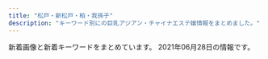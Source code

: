 ```yaml
---
title: "松戸・新松戸・柏・我孫子"
description: "キーワード別にの巨乳アジアン・チャイナエステ嬢情報をまとめました。"
---
```


新着画像と新着キーワードをまとめています。
2021年06月28日の情報です。

<DmmAffiliateIns />
<KeywordTable
  shops={
    [
    {
        "url": "http://www.a-hitomebore.info/",
        "img_links": [
            "http://www.a-hitomebore.info/img/room-1.jpg",
            "http://www.a-hitomebore.info/img/room-3.jpg",
            "http://www.a-hitomebore.info/img/m3.jpg",
            "http://www.a-hitomebore.info/img/room-2.jpg",
            "http://www.a-hitomebore.info/img/room-4.jpg",
            "http://www.a-hitomebore.info/img/m1.jpg",
            "http://www.a-hitomebore.info/img/m4.jpg",
            "http://www.a-hitomebore.info/img/bodyr.jpg",
            "http://www.a-hitomebore.info/img/kina-s.jpg",
            "http://www.a-hitomebore.info/img/acc.jpg",
            "http://www.a-hitomebore.info/img/r01.jpg",
            "http://www.a-hitomebore.info/img/m6.jpg",
            "http://www.a-hitomebore.info/img/aya.jpg",
            "http://www.a-hitomebore.info/img/sizuka.jpg",
            "http://www.a-hitomebore.info/img/flash.jpg",
            "http://www.a-hitomebore.info/img/room-6.jpg",
            "http://www.a-hitomebore.info/img/kina.jpg",
            "http://www.a-hitomebore.info/img/kina03.jpg",
            "http://www.a-hitomebore.info/img/m2.jpg",
            "http://www.a-hitomebore.info/img/head.jpg",
            "http://www.a-hitomebore.info/img/m5.jpg",
            "http://www.a-hitomebore.info/img/photo.jpg",
            "http://www.a-hitomebore.info/img/sizuka-s.jpg",
            "http://www.a-hitomebore.info/img/sys.jpg",
            "http://www.a-hitomebore.info/img/aya-s.jpg",
            "http://www.a-hitomebore.info/img/room-5.jpg"
        ],
        "keywords": {},
        "name": "\u3072\u3068\u3081\u307c\u308c",
        "station": "JR\u65b0\u516b\u67f1\u99c5"
    },
    {
        "station": "\u938c\u30f6\u8c37\u99c5\u6771\u53e3",
        "name": "No.1 -\u30ca\u30f3\u30d0\u30fc\u30ef\u30f3-",
        "keywords": {
            "85": 2,
            "F": 2,
            "88": 2,
            "83": 4,
            "86": 12,
            "D": 26,
            "C": 8,
            "84": 2,
            "87": 14
        },
        "url": "http://www.no1-massage.xyz/",
        "img_links": [
            "http://www.no1-massage.xyz/files/037-02.jpg",
            "http://www.no1-massage.xyz/files/021.jpg",
            "http://www.no1-massage.xyz/files/036-02.jpg",
            "http://www.no1-massage.xyz/files/027-02.jpg",
            "http://www.no1-massage.xyz/files/032-02.jpg",
            "http://www.no1-massage.xyz/files/035-02.jpg",
            "http://www.no1-massage.xyz/files/017-02.jpg",
            "http://www.no1-massage.xyz/files/020-02.jpg",
            "http://www.no1-massage.xyz/files/028.jpg",
            "http://www.no1-massage.xyz/files/024.jpg",
            "http://www.no1-massage.xyz/images/top.png",
            "http://www.no1-massage.xyz/files/020.jpg",
            "http://www.no1-massage.xyz/files/025.jpg",
            "http://www.no1-massage.xyz/files/030-02.jpg",
            "http://www.no1-massage.xyz/files/034-02.jpg",
            "http://www.no1-massage.xyz/files/037.jpg",
            "http://www.no1-massage.xyz/files/026.jpg",
            "http://www.no1-massage.xyz/files/025-02.jpg",
            "http://www.no1-massage.xyz/files/022-02.jpg",
            "http://www.no1-massage.xyz/files/012.jpg",
            "http://www.no1-massage.xyz/files/030.jpg",
            "http://www.no1-massage.xyz/images/staff_s.png",
            "http://www.no1-massage.xyz/images/link_s.png",
            "http://www.no1-massage.xyz/files/012-02.jpg",
            "http://www.no1-massage.xyz/files/022.jpg",
            "http://www.no1-massage.xyz/files/026-02.jpg",
            "http://www.no1-massage.xyz/files/029.jpg",
            "http://www.no1-massage.xyz/files/027.jpg",
            "http://www.no1-massage.xyz/files/032.jpg",
            "http://www.no1-massage.xyz/files/017.jpg",
            "http://www.no1-massage.xyz/files/035.jpg",
            "http://www.no1-massage.xyz/files/028-02.jpg",
            "http://www.no1-massage.xyz/files/021-02.jpg",
            "http://www.no1-massage.xyz/files/029-02.jpg",
            "http://www.no1-massage.xyz/images/news.jpg",
            "http://www.no1-massage.xyz/files/033-02.jpg",
            "http://www.no1-massage.xyz/files/036.jpg",
            "http://www.no1-massage.xyz/files/034.jpg",
            "http://www.no1-massage.xyz/files/033.jpg",
            "http://www.no1-massage.xyz/files/024-02.jpg"
        ]
    },
    {
        "img_links": [
            "http://coatour.xyz/templets/default/picture/head.jpg",
            "http://coatour.xyz/uploads/210420/1-2104201614544U.jpg",
            "http://coatour.xyz/uploads/210420/1-210420163431W4.jpg",
            "http://coatour.xyz/uploads/allimg/180620/1-1P6201013133b.jpg",
            "http://coatour.xyz/uploads/180621/1-1P621101232H4.png",
            "http://coatour.xyz/uploads/210420/1-21042016142O96.jpg",
            "http://coatour.xyz/templets/default/picture/rec1.png",
            "http://coatour.xyz/templets/default/picture/staff_t.jpg",
            "http://coatour.xyz/templets/default/picture/news.jpg",
            "http://coatour.xyz/templets/default/picture/interior_t.jpg",
            "http://coatour.xyz/uploads/210420/1-2104201615141V.jpg",
            "http://coatour.xyz/uploads/180620/1-1P62010154K00.png",
            "http://coatour.xyz/uploads/181211/1-1Q2111433162D.jpg",
            "http://coatour.xyz/uploads/180620/1-1P62010193X63.jpg"
        ],
        "name": "\u3075\u308f\u3075\u308f",
        "station": "JR\u99ac\u6a4b\u99c5\u897f\u53e3",
        "url": "http://coatour.xyz/",
        "keywords": {}
    },
    {
        "url": "https://dream.jpn.cm/",
        "keywords": {
            "83": 24,
            "C": 31,
            "D": 32,
            "81": 8,
            "85": 8,
            "86": 16
        },
        "img_links": [
            "https://dream.jpn.cm/photos/sites/16/2021/06/202106010900018.jpg",
            "https://dream.jpn.cm/photos/sites/16/2021/06/2021062801405361.jpg",
            "https://dream.jpn.cm/images/s_news.png",
            "https://dream.jpn.cm/photos/sites/16/2021/06/2021062102032385.jpg",
            "https://dream.jpn.cm/photos/sites/16/2021/06/2021060108595196.jpg",
            "https://dream.jpn.cm/photos/sites/16/2021/06/2021062102031759.jpg",
            "https://dream.jpn.cm/images/room3.jpg",
            "https://dream.jpn.cm/photos/sites/16/2021/06/2021060402192285.jpg",
            "https://dream.jpn.cm/photos/sites/16/2021/06/2021060206334289.jpg",
            "https://dream.jpn.cm/images/room1.jpg",
            "https://dream.jpn.cm/photos/sites/16/2021/06/2021060402191548.jpg",
            "https://dream.jpn.cm/images/top.png",
            "https://dream.jpn.cm/photos/sites/16/2021/06/2021060108585125.jpg",
            "https://dream.jpn.cm/photos/sites/16/2021/06/2021060109014099.jpg",
            "https://dream.jpn.cm/photos/sites/16/2021/06/2021060108585718.jpg",
            "https://dream.jpn.cm/photos/sites/16/2021/06/2021060109014616.jpg",
            "https://dream.jpn.cm/photos/sites/16/2021/06/2021060206333553.jpg",
            "https://dream.jpn.cm/images/s_staff.png",
            "https://dream.jpn.cm/images/nbj1.png",
            "https://dream.jpn.cm/images/bj3.jpg",
            "https://dream.jpn.cm/images/room2.jpg",
            "https://dream.jpn.cm/images/s_link.png",
            "https://dream.jpn.cm/images/mobile.jpg"
        ],
        "station": "JR\u5357\u67cf\u99c5\u897f\u53e3",
        "name": "Dream Angel"
    },
    {
        "station": "JR\u677e\u6238\u99c5\u897f\u53e3",
        "name": "Abigale\u30fb\u30a2\u30d3\u30ac\u30ec",
        "keywords": {},
        "url": "http://abigale.xyz.mn/",
        "img_links": []
    },
    {
        "name": "\u30b5\u30a4\u30ec\u30f3\u30c8\u30a6\u30a9\u30fc\u30eb",
        "station": "JR\u67cf\u99c5\u6771\u53e3",
        "keywords": {
            "88": 1,
            "84": 1,
            "E": 3,
            "87": 8,
            "C": 37,
            "85": 4,
            "86": 10,
            "D": 17,
            "83": 1
        },
        "url": "http://silent-wall.xyz.mn/",
        "img_links": [
            "http://silent-wall.xyz.mn/images/nbj3.jpg",
            "http://silent-wall.xyz.mn/photos/sites/26/2021/06/2021062115264368.jpg",
            "http://silent-wall.xyz.mn/photos/sites/26/2021/05/2021052419013670.jpg",
            "http://silent-wall.xyz.mn/photos/sites/26/2019/01/2019010421363971.jpeg",
            "http://silent-wall.xyz.mn/images/room1.jpg",
            "http://silent-wall.xyz.mn/photos/sites/26/2019/11/2019110209065231.jpg",
            "http://silent-wall.xyz.mn/photos/sites/26/2019/05/2019052619312725.jpg",
            "http://silent-wall.xyz.mn/photos/sites/26/2021/03/2021031510300931.jpg",
            "http://silent-wall.xyz.mn/photos/sites/26/2020/10/2020101116211538.jpg",
            "http://silent-wall.xyz.mn/photos/sites/26/2019/06/2019061616372934.jpg",
            "http://silent-wall.xyz.mn/photos/sites/26/2021/05/2021053013433796.jpg",
            "http://silent-wall.xyz.mn/images/nei1-3.jpg",
            "http://silent-wall.xyz.mn/photos/sites/26/2021/04/2021041710250635.jpg",
            "http://silent-wall.xyz.mn/images/news.jpg",
            "http://silent-wall.xyz.mn/images/room2.jpg",
            "http://silent-wall.xyz.mn/photos/sites/26/2019/06/2019061013003626.jpg",
            "http://silent-wall.xyz.mn/photos/sites/26/2021/02/2021021812054752.jpg",
            "http://silent-wall.xyz.mn/images/tu.jpg",
            "http://silent-wall.xyz.mn/images/pick.jpg",
            "http://silent-wall.xyz.mn/photos/sites/26/2019/06/2019060819212459.jpg",
            "http://silent-wall.xyz.mn/images/room4.jpg",
            "http://silent-wall.xyz.mn/photos/sites/26/2021/02/2021022310394778.jpg",
            "http://silent-wall.xyz.mn/photos/sites/26/2019/05/2019051213110435.jpg",
            "http://silent-wall.xyz.mn/images/bj3.jpg",
            "http://silent-wall.xyz.mn/photos/sites/26/2019/11/2019112610413055.jpg",
            "http://silent-wall.xyz.mn/photos/sites/26/2019/05/2019052619312840.jpg",
            "http://silent-wall.xyz.mn/photos/sites/26/2019/06/2019062912023976.jpg",
            "http://silent-wall.xyz.mn/photos/sites/26/2019/06/2019060814103073.jpg",
            "http://silent-wall.xyz.mn/images/bj1.jpg",
            "http://silent-wall.xyz.mn/photos/sites/26/2021/06/2021060310471423.jpg",
            "http://silent-wall.xyz.mn/images/top.jpg",
            "http://silent-wall.xyz.mn/photos/sites/26/2019/06/2019061012562797.jpg",
            "http://silent-wall.xyz.mn/images/s_staff.jpg",
            "http://silent-wall.xyz.mn/photos/sites/26/2021/04/2021041612483122.jpg",
            "http://silent-wall.xyz.mn/photos/sites/26/2019/06/2019061112474010.jpg",
            "http://silent-wall.xyz.mn/photos/sites/26/2019/05/201905121311038.jpg",
            "http://silent-wall.xyz.mn/photos/sites/26/2019/05/2019061013025963.jpg",
            "http://silent-wall.xyz.mn/photos/sites/26/2019/06/2019060812033719.jpg",
            "http://silent-wall.xyz.mn/photos/sites/26/2021/02/2021022712521855.jpg",
            "http://silent-wall.xyz.mn/photos/sites/26/2019/06/2019061013003011.jpg",
            "http://silent-wall.xyz.mn/photos/sites/26/2021/06/2021062618352332.jpg",
            "http://silent-wall.xyz.mn/images/mobile.jpg",
            "http://silent-wall.xyz.mn/images/mail.jpg",
            "http://silent-wall.xyz.mn/images/nbj1.jpg",
            "http://silent-wall.xyz.mn/images/room3.jpg"
        ]
    },
    {
        "img_links": [
            "http://girls.msa.jp/images/top/top_02.jpg",
            "http://girls.msa.jp/images/staff_image/staf_012a.jpg",
            "http://girls.msa.jp/images/page_top.png",
            "http://girls.msa.jp/images/top/top_05.jpg",
            "http://girls.msa.jp/images/top/top_08.png",
            "http://girls.msa.jp/images/top/top_04.jpg",
            "http://girls.msa.jp/images/top/top_06.jpg",
            "http://girls.msa.jp/images/home/top.jpg",
            "http://girls.msa.jp/images/top/top_01.jpg",
            "http://girls.msa.jp/images/top/top_03.jpg"
        ],
        "keywords": {},
        "station": "JR\u677e\u6238\u99c5\u6771\u53e3",
        "name": "\u5c11\u5973\u6642\u4ee3",
        "url": "http://girls.msa.jp/"
    },
    {
        "keywords": {
            "86": 9,
            "D": 8,
            "E": 1
        },
        "url": "http://xn--vckg5a5c7c8c1czd.biz/",
        "img_links": [
            "http://xn--vckg5a5c7c8c1czd.biz/img/stat.jpg",
            "http://xn--vckg5a5c7c8c1czd.biz/img/cg10.jpg",
            "http://xn--vckg5a5c7c8c1czd.biz/img/cg51.jpg",
            "http://xn--vckg5a5c7c8c1czd.biz/img/cg6.jpg",
            "http://xn--vckg5a5c7c8c1czd.biz/img/r2.jpg",
            "http://xn--vckg5a5c7c8c1czd.biz/img/r1.jpg",
            "http://xn--vckg5a5c7c8c1czd.biz/img/cg1.jpg",
            "http://xn--vckg5a5c7c8c1czd.biz/img/r4.jpg",
            "http://xn--vckg5a5c7c8c1czd.biz/img/cg2.jpg",
            "http://xn--vckg5a5c7c8c1czd.biz/img/cg8.jpg",
            "http://a.ests.jp/sakura/wp-content/uploads/sites/35/2021/06/cg6-194x300.jpg",
            "http://xn--vckg5a5c7c8c1czd.biz/img/ro1.jpg",
            "http://xn--vckg5a5c7c8c1czd.biz/img/acct.jpg",
            "http://a.ests.jp/sakura/wp-content/uploads/sites/35/2021/05/cg3-1-194x300.jpg",
            "http://xn--vckg5a5c7c8c1czd.biz/img/cg71.jpg",
            "http://xn--vckg5a5c7c8c1czd.biz/img/root.jpg",
            "http://xn--vckg5a5c7c8c1czd.biz/img/syst.jpg",
            "http://xn--vckg5a5c7c8c1czd.biz/img/rect.jpg",
            "http://xn--vckg5a5c7c8c1czd.biz/img/bb.png",
            "http://xn--vckg5a5c7c8c1czd.biz/img/cg7.jpg",
            "http://xn--vckg5a5c7c8c1czd.biz/img/r3.jpg",
            "http://xn--vckg5a5c7c8c1czd.biz/img/lint.jpg",
            "http://xn--vckg5a5c7c8c1czd.biz/img/top.jpg",
            "http://xn--vckg5a5c7c8c1czd.biz/img/cg3.jpg",
            "http://xn--vckg5a5c7c8c1czd.biz/img/cg9.jpg",
            "http://xn--vckg5a5c7c8c1czd.biz/img/cg5.jpg"
        ],
        "station": "JR\u677e\u6238\u99c5\u6771\u53e3",
        "name": "\u685c"
    },
    {
        "station": "JR\u65b0\u516b\u67f1\u99c5",
        "img_links": [
            "http://n-sakura.work/sp/images/sys1.jpg",
            "http://n-sakura.work/images/ta.jpg",
            "http://n-sakura.work/images/int2.png",
            "http://n-sakura.work/sp/images/4.jpg",
            "http://n-sakura.work/images/5.jpg",
            "http://n-sakura.work/sp/img/yuyu1.jpg",
            "http://n-sakura.work/sp/images/tel.jpg",
            "http://n-sakura.work/images/concept.jpg",
            "http://n-sakura.work/img/moe1.jpg",
            "http://n-sakura.work/images/head.jpg",
            "http://n-sakura.work/images/sm.jpg",
            "http://n-sakura.work/img/mimi1.jpg",
            "http://n-sakura.work/sp/img/mimi1.jpg",
            "http://n-sakura.work/img/mei1.jpg",
            "http://n-sakura.work/images/1.jpg",
            "http://n-sakura.work/images/rec1.png",
            "http://n-sakura.work/img/sayuri1.jpg",
            "http://n-sakura.work/sp/images/ac1.jpg",
            "http://n-sakura.work/images/6.jpg",
            "http://n-sakura.work/images/line.png",
            "http://n-sakura.work/sp/images/int1.jpg",
            "http://n-sakura.work/images/int3.png",
            "http://n-sakura.work/sp/images/interior_t.jpg",
            "http://n-sakura.work/sp/menu/interior.jpg",
            "http://n-sakura.work/img/yuyu1.jpg",
            "http://n-sakura.work/sp/images/rec2.jpg",
            "http://n-sakura.work/sp/images/topgirl.jpg",
            "http://n-sakura.work/images/3.jpg",
            "http://n-sakura.work/images/4.jpg",
            "http://n-sakura.work/images/mobile.jpg",
            "http://n-sakura.work/sp/images/2.jpg",
            "http://n-sakura.work/sp/images/6.jpg",
            "http://n-sakura.work/sp/images/newsb.jpg",
            "http://n-sakura.work/sp/menu/top.jpg",
            "http://n-sakura.work/sp/menu/staff.jpg",
            "http://n-sakura.work/img/nana1.jpg",
            "http://n-sakura.work/sp/images/sys3.jpg",
            "http://n-sakura.work/sp/img/nana1.jpg",
            "http://n-sakura.work/sp/images/news.jpg",
            "http://n-sakura.work/sp/images/head.jpg",
            "http://n-sakura.work/sp/img/mei1.jpg",
            "http://n-sakura.work/images/rec2.png",
            "http://n-sakura.work/sp/images/sys2.jpg",
            "http://n-sakura.work/images/int1.png",
            "http://n-sakura.work/sp/images/int2.jpg",
            "http://n-sakura.work/sp/images/5.jpg",
            "http://n-sakura.work/images/staff_t.png",
            "http://n-sakura.work/sp/img/moe1.jpg",
            "http://n-sakura.work/sp/images/1.jpg",
            "http://n-sakura.work/sp/images/rec1.jpg",
            "http://n-sakura.work/images/interior_t.png",
            "http://n-sakura.work/sp/images/footer.jpg",
            "http://n-sakura.work/sp/img/sayuri1.jpg",
            "http://n-sakura.work/sp/images/staff_t.jpg",
            "http://n-sakura.work/sp/images/3.jpg",
            "http://n-sakura.work/images/sys.png",
            "http://n-sakura.work/images/news.jpg",
            "http://n-sakura.work/images/2.jpg"
        ],
        "name": "\u5343\u685c",
        "url": "http://n-sakura.work/",
        "keywords": {}
    },
    {
        "keywords": {
            "E": 3,
            "C": 18,
            "D": 24
        },
        "name": "\u7d50YUI",
        "station": "JR\u5929\u738b\u53f0\u99c5\u5357\u53e3",
        "img_links": [
            "https://yui-aroma.com/wp-content/themes/este/img/top-img02.png",
            "https://yui-aroma.com/wp-content/uploads/2021/02/345678saui.jpg",
            "https://yui-aroma.com/wp-content/uploads/2021/02/awestrdyfugi.jpg",
            "https://yui-aroma.com/wp-content/uploads/2021/02/huasoijapaaa.jpg",
            "https://yui-aroma.com/wp-content/themes/este/img/top-img06.png",
            "https://yui-aroma.com/wp-content/themes/este/img/4.jpg",
            "https://yui-aroma.com/wp-content/themes/este/img/3.jpg",
            "https://yui-aroma.com/wp-content/uploads/2021/02/hsaushoiaaa.jpg",
            "https://yui-aroma.com/wp-content/themes/este/img/tel_header.png",
            "https://yui-aroma.com/wp-content/themes/este/img/call.png",
            "https://yui-aroma.com/wp-content/themes/este/img/tel_footer.png",
            "https://yui-aroma.com/wp-content/uploads/2021/02/hsioaoiiaiaia.jpg",
            "https://yui-aroma.com/wp-content/themes/este/img/2.jpg",
            "https://yui-aroma.com/wp-content/themes/este/img/5.jpg",
            "https://yui-aroma.com/wp-content/uploads/2021/02/ftygiuhjygfhj.jpg",
            "https://yui-aroma.com/wp-content/uploads/2021/02/ashiojsaioaka-1.jpg",
            "https://yui-aroma.com/wp-content/themes/este/img/top-img01.png",
            "https://yui-aroma.com/wp-content/themes/este/img/1.jpg",
            "https://yui-aroma.com/wp-content/uploads/2021/02/ahuosaiaksa.jpg",
            "https://yui-aroma.com/wp-content/uploads/2021/02/hsaoijaaoa.jpg",
            "https://yui-aroma.com/wp-content/uploads/2021/02/hsaoijsoao.jpg",
            "https://yui-aroma.com/wp-content/uploads/2021/02/warestdyfu.jpg",
            "https://yui-aroma.com/wp-content/themes/este/img/6.jpg",
            "https://yui-aroma.com/wp-content/uploads/2021/02/ftyghiujknknk.jpg",
            "https://yui-aroma.com/wp-content/uploads/2021/02/12345ftyg.jpg",
            "https://yui-aroma.com/wp-content/uploads/2021/02/ftguyhijokijh.jpg",
            "https://yui-aroma.com/wp-content/themes/este/img/top-img03.png"
        ],
        "url": "https://yui-aroma.com/"
    },
    {
        "keywords": {
            "D": 8,
            "86": 2,
            "C": 12,
            "87": 6
        },
        "img_links": [
            "http://www.luckystar.mensest.com/images/slider/1.jpg",
            "http://www.luckystar.mensest.com/img/header01.jpg",
            "http://www.luckystar.mensest.com/images/slider/3.jpg",
            "http://www.luckystar.mensest.com/files/004.jpg",
            "http://www.luckystar.mensest.com/files/001.jpg",
            "http://www.luckystar.mensest.com/files/002.jpg",
            "http://www.luckystar.mensest.com/img/ttl_news.png",
            "http://www.luckystar.mensest.com/images/slider/2.jpg",
            "http://www.luckystar.mensest.com/img/ttl_therapist_top.png",
            "http://www.luckystar.mensest.com/files/003.jpg",
            "http://www.luckystar.mensest.com/img/pickup.jpg",
            "http://www.luckystar.mensest.com/img/ttl_info.png",
            "http://www.luckystar.mensest.com/img/goback.jpg",
            "http://www.luckystar.mensest.com/img/btn_side_mobile.jpg"
        ],
        "station": "\u516b\u67f1\u99c5\u5357\u53e3",
        "name": "\u30e9\u30c3\u30ad\u30fc\u30b9\u30bf\u30fc",
        "url": "http://www.luckystar.mensest.com/"
    },
    {
        "station": "JR\u67cf\u99c5\u897f\u53e3",
        "name": "\u30a8\u30f3\u30b8\u30a7\u30eb\u30d9\u30d3\u30fc",
        "url": "http://massage-est.com/",
        "img_links": [
            "http://massage-est.com/images/fla.jpg",
            "http://massage-est.com/images/no.png",
            "http://massage-est.com/images/cg04.jpg",
            "http://massage-est.com/images/tit1.jpg",
            "http://massage-est.com/images/top.jpg",
            "http://massage-est.com/images/tit3.jpg",
            "http://massage-est.com/images/fbf.jpg",
            "http://massage-est.com/images/tit2.jpg",
            "http://massage-est.com/images/tit4.jpg",
            "http://massage-est.com/images/cg051.jpg",
            "http://massage-est.com/images/cg02.jpg",
            "http://massage-est.com/images/tit5.jpg",
            "http://massage-est.com/images/fbt.jpg",
            "http://massage-est.com/images/sys.jpg",
            "http://massage-est.com/images/cg06.jpg",
            "http://massage-est.com/images/cg05.jpg",
            "http://massage-est.com/images/cg041.jpg",
            "http://massage-est.com/images/cg03.jpg",
            "http://massage-est.com/images/cg01.jpg"
        ],
        "keywords": {
            "85": 4,
            "F": 2,
            "C": 2,
            "86": 5,
            "D": 5
        }
    },
    {
        "img_links": [
            "http://koukoku.xyz/fairy/css/foot01.jpg",
            "http://koukoku.xyz/fairy/css/cam-01.jpg",
            "http://koukoku.xyz/fairy/css/staff/staff006-b.png",
            "http://koukoku.xyz/fairy/images/call.png",
            "http://koukoku.xyz/fairy/css/m-top004.jpg",
            "http://koukoku.xyz/fairy/css/staff/staff005-b.png",
            "http://koukoku.xyz/fairy/css/staff/staff07-a.png",
            "http://koukoku.xyz/fairy/css/staff/staff0003-b.png",
            "http://koukoku.xyz/fairy/css/m-head03.jpg",
            "http://koukoku.xyz/fairy/css/staff/staff0004-b.png"
        ],
        "name": "\u30d5\u30a7\u30a2\u30ea-\u30c6\u30fc\u30eb",
        "station": "JR\u65b0\u516b\u67f1\u99c5",
        "url": "http://koukoku.xyz/fairy/",
        "keywords": {
            "C": 1,
            "85": 1,
            "90": 2,
            "95": 1,
            "91": 1,
            "F": 3,
            "D": 1
        }
    },
    {
        "url": "https://www.p-garden.work/",
        "station": "JR\u677e\u6238\u99c5\u897f\u53e3",
        "name": "\u677e\u6238\u697d\u5712",
        "keywords": {},
        "img_links": [
            "https://www.p-garden.work/staff/miki.jpg",
            "https://www.p-garden.work/img/miyu1.jpg",
            "https://www.p-garden.work/img/nene1.jpg",
            "https://www.p-garden.work/images/int1.png",
            "https://www.p-garden.work/images/news.png",
            "https://www.p-garden.work/img/mika1.jpg",
            "https://www.p-garden.work/images/rec2.jpg",
            "https://www.p-garden.work/img/aki1.jpg",
            "https://www.p-garden.work/staff/yuki.jpg",
            "https://www.p-garden.work/images/staff_t.jpg",
            "https://www.p-garden.work/staff/momo.jpg",
            "https://www.p-garden.work/img/hana1.jpg",
            "https://www.p-garden.work/images/sys2.jpg",
            "https://www.p-garden.work/img/miki1.jpg",
            "https://www.p-garden.work/img/rena1.jpg",
            "https://www.p-garden.work/images/head.jpg",
            "https://www.p-garden.work/images/b1.jpg",
            "https://www.p-garden.work/images/rec1.jpg",
            "https://www.p-garden.work/staff/miyu.jpg",
            "https://www.p-garden.work/img/nao1.jpg",
            "https://www.p-garden.work/staff/rei.jpg",
            "https://www.p-garden.work/images/news_t.jpg",
            "https://www.p-garden.work/staff/hana.jpg",
            "https://www.p-garden.work/img/momo1.jpg",
            "https://www.p-garden.work/staff/nene.jpg",
            "https://www.p-garden.work/img/yuki1.jpg",
            "https://www.p-garden.work/img/rei1.jpg",
            "https://www.p-garden.work/staff/aki.jpg",
            "https://www.p-garden.work/staff/rena.jpg",
            "https://www.p-garden.work/images/sys3.jpg",
            "https://www.p-garden.work/images/sys4.jpg",
            "https://www.p-garden.work/images/b2.jpg",
            "https://www.p-garden.work/staff/nao.jpg",
            "https://www.p-garden.work/images/interior_t.jpg",
            "https://www.p-garden.work/staff/mika.jpg",
            "https://www.p-garden.work/images/int2.png"
        ]
    },
    {
        "name": "\u30cf\u30c1\u30df\u30c4",
        "url": "http://www.blue.esjp.info/",
        "img_links": [
            "http://www.blue.esjp.info/files/004-02.jpg",
            "http://www.blue.esjp.info/files/005.jpg",
            "http://www.blue.esjp.info/images/infor.png",
            "http://www.blue.esjp.info/images/shop/shop02.png",
            "http://www.blue.esjp.info/images/top.png",
            "http://www.blue.esjp.info/images/shop/shop04.png",
            "http://www.blue.esjp.info/images/shop/shop03.png",
            "http://www.blue.esjp.info/images/link_line.png",
            "http://www.blue.esjp.info/files/017-02.jpg",
            "http://www.blue.esjp.info/files/001.jpg",
            "http://www.blue.esjp.info/files/020-02.jpg",
            "http://www.blue.esjp.info/files/018-02.jpg",
            "http://www.blue.esjp.info/files/017.jpg",
            "http://www.blue.esjp.info/files/007-02.jpg",
            "http://www.blue.esjp.info/images/top_sche.png",
            "http://www.blue.esjp.info/files/018.jpg",
            "http://www.blue.esjp.info/images/girl-z1.jpg",
            "http://www.blue.esjp.info/images/mobile.png",
            "http://www.blue.esjp.info/files/004.jpg",
            "http://www.blue.esjp.info/files/021.jpg",
            "http://www.blue.esjp.info/files/007.jpg",
            "http://www.blue.esjp.info/images/tit-infor.png",
            "http://www.blue.esjp.info/images/shop/shop01.png",
            "http://www.blue.esjp.info/images/girl-z2.jpg",
            "http://www.blue.esjp.info/images/bj3.png",
            "http://www.blue.esjp.info/files/005-02.jpg",
            "http://www.blue.esjp.info/files/021-02.jpg",
            "http://www.blue.esjp.info/images/staff_line.png",
            "http://www.blue.esjp.info/files/020.jpg",
            "http://www.blue.esjp.info/files/001-02.jpg"
        ],
        "station": "JR\u6211\u5b6b\u5b50\u99c5\u5317\u53e3",
        "keywords": {
            "C": 1,
            "86": 2,
            "87": 6,
            "D": 7
        }
    },
    {
        "img_links": [],
        "station": "JR\u67cf\u99c5\u5357\u53e3",
        "name": "MORE\u30fb\u30e2\u30a2",
        "keywords": {},
        "url": "http://more.esthe.me/"
    },
    {
        "img_links": [
            "http://rosesea.info/img/sta3.jpg",
            "http://rosesea.info/i/img/sta7.jpg",
            "http://rosesea.info/i/img/sta2.jpg",
            "http://rosesea.info/img/s13.jpg",
            "http://rosesea.info/img/st11.jpg",
            "http://rosesea.info/i/img/sta1.jpg",
            "http://rosesea.info/img/st9.jpg",
            "http://rosesea.info/img/sta5.jpg",
            "http://rosesea.info/i/img/sta4.jpg",
            "http://rosesea.info/img/st13.jpg",
            "http://rosesea.info/img/st12.jpg",
            "http://rosesea.info/img/sta4.jpg",
            "http://rosesea.info/img/st6.jpg",
            "http://rosesea.info/i/img/sta6.jpg",
            "http://rosesea.info/img/sta10.jpg",
            "http://rosesea.info/img/s7.jpg",
            "http://rosesea.info/i/img/sta3.jpg",
            "http://rosesea.info/i/img/r1.jpg",
            "http://rosesea.info/img/sta11.jpg",
            "http://rosesea.info/img/mo.png",
            "http://rosesea.info/img/botton.jpg",
            "http://rosesea.info/img/sta6.jpg",
            "http://rosesea.info/img/fla.jpg",
            "http://rosesea.info/img/s10.jpg",
            "http://rosesea.info/img/st8.jpg",
            "http://rosesea.info/img/sta13.jpg",
            "http://rosesea.info/i/img/r2.jpg",
            "http://rosesea.info/img/sta9.jpg",
            "http://rosesea.info/i/img/r4.jpg",
            "http://rosesea.info/i/img/sta10.jpg",
            "http://rosesea.info/img/sta8.jpg",
            "http://rosesea.info/img/sta12.jpg",
            "http://rosesea.info/i/img/sta5.jpg",
            "http://rosesea.info/img/st4.jpg",
            "http://rosesea.info/i/img/sta11.jpg",
            "http://rosesea.info/i/img/sta13.jpg",
            "http://rosesea.info/img/sta7.jpg",
            "http://rosesea.info/i/img/sta12.jpg",
            "http://rosesea.info/img/st5.jpg",
            "http://rosesea.info/img/s5.jpg",
            "http://rosesea.info/img/st7.jpg",
            "http://rosesea.info/img/r9.jpg",
            "http://rosesea.info/img/st3.jpg",
            "http://rosesea.info/img/s9.jpg",
            "http://rosesea.info/img/s6.jpg",
            "http://rosesea.info/i/img/sta8.jpg",
            "http://rosesea.info/img/st10.jpg",
            "http://rosesea.info/img/s8.jpg",
            "http://rosesea.info/img/st05.jpg",
            "http://rosesea.info/img/sta1.jpg",
            "http://rosesea.info/i/img/r3.jpg",
            "http://rosesea.info/img/s11.jpg",
            "http://rosesea.info/img/s12.jpg",
            "http://rosesea.info/i/img/sta9.jpg",
            "http://rosesea.info/i/img/acc.jpg",
            "http://rosesea.info/img/st1.jpg"
        ],
        "station": "JR\u65b0\u677e\u6238\u99c5",
        "url": "http://rosesea.info/",
        "keywords": {
            "84": 2,
            "88": 1,
            "C": 21,
            "86": 7,
            "E": 2,
            "D": 7,
            "F": 1,
            "87": 2
        },
        "name": "Rose Sea"
    },
    {
        "station": "JR\u677e\u6238\u99c5\u6771\u53e3",
        "keywords": {
            "C": 8
        },
        "name": "\u61a9\u3044\u306e\u5ead\u5712",
        "img_links": [
            "http://ikoi-teien.info/images/a07.jpg",
            "http://ikoi-teien.info/images/a06.jpg",
            "http://ikoi-teien.info/images/a10.jpg",
            "http://ikoi-teien.info/images/s1.jpg",
            "http://ikoi-teien.info/images/top.jpg",
            "http://ikoi-teien.info/images/g0.jpg",
            "http://ikoi-teien.info/images/tisato.jpg",
            "http://ikoi-teien.info/images/mobile.jpg",
            "http://ikoi-teien.info/images/zi_staff.png",
            "http://ikoi-teien.info/images/a09.jpg",
            "http://ikoi-teien.info/images/g1.jpg",
            "http://ikoi-teien.info/images/1.jpg",
            "http://ikoi-teien.info/images/s2.jpg"
        ],
        "url": "http://ikoi-teien.info/"
    },
    {
        "name": "Love\u3086\u3086",
        "keywords": {
            "E": 1,
            "D": 7,
            "F": 1,
            "86": 9
        },
        "station": "JR\u67cf\u99c5\u897f\u53e3",
        "img_links": [
            "http://massage-relax.blue/images/an_5_01.jpg",
            "http://massage-relax.blue/images/staff_images/cg011.jpg",
            "http://massage-relax.blue/images/an_3_01.jpg",
            "http://massage-relax.blue/images/staff_images/cg051.jpg",
            "http://massage-relax.blue/images/staff_images/cg07.jpg",
            "http://massage-relax.blue/images/staff_images/cg031.jpg",
            "http://massage-relax.blue/images/staff_images/cg05.jpg",
            "http://massage-relax.blue/images/staff_images/cg072.jpg",
            "http://massage-relax.blue/images/an_4_02.jpg",
            "http://massage-relax.blue/images/staff_images/cg02.jpg",
            "http://massage-relax.blue/images/staff_images/cg102.jpg",
            "http://massage-relax.blue/images/slider/slide2.png",
            "http://massage-relax.blue/images/staff_images/cg01.jpg",
            "http://massage-relax.blue/images/no.png",
            "http://massage-relax.blue/images/an_5_02.jpg",
            "http://massage-relax.blue/images/staff_images/cg071.jpg",
            "http://massage-relax.blue/images/an_2_01.jpg",
            "http://massage-relax.blue/images/staff_images/cg03.jpg",
            "http://massage-relax.blue/images/slider/slide1.png",
            "http://massage-relax.blue/images/ff.jpg",
            "http://massage-relax.blue/images/staff_images/cg10.jpg",
            "http://massage-relax.blue/images/staff_images/cg09.jpg",
            "http://massage-relax.blue/images/index_01.jpg",
            "http://massage-relax.blue/images/slider/slide3.png",
            "http://massage-relax.blue/images/an_4_01.jpg",
            "http://massage-relax.blue/images/staff_images/cg06.jpg",
            "http://massage-relax.blue/images/slider/slide2s.png",
            "http://massage-relax.blue/images/slider/slide3s.png",
            "http://massage-relax.blue/images/staff_images/cg08.jpg",
            "http://massage-relax.blue/images/an_3_02.jpg",
            "http://massage-relax.blue/images/an_2_02.jpg",
            "http://massage-relax.blue/images/slider/slide1s.png",
            "http://massage-relax.blue/images/an_1_01.jpg",
            "http://massage-relax.blue/images/an_1_02.jpg",
            "http://massage-relax.blue/images/staff_images/cg101.jpg",
            "http://massage-relax.blue/images/an_6_02.jpg",
            "http://massage-relax.blue/images/an_6_01.jpg"
        ],
        "url": "http://massage-relax.blue/"
    },
    {
        "name": "\u30e0\u30fc\u30e9\u30f3",
        "station": "JR\u67cf\u99c5\u6771\u53e3",
        "img_links": [
            "http://mulan.refle.shop/wp-content/uploads/2021/06/8505454e281461fa5a52d30b0929a3c-768x1024.jpg",
            "http://mulan.refle.shop/wp-content/uploads/2021/05/9ad61b84bb9f447158d1558ba5154ec-212x265.jpg",
            "http://aqut.sakura.ne.jp/mulan/wp-content/uploads/2021/04/980x450.jpg",
            "http://mulan.refle.shop/wp-content/uploads/2021/05/srchttp___photo.16pic.com_00_39_49_16pic_3949157_b.jpg",
            "http://mulan.refle.shop/wp-content/uploads/2021/05/240cf55b138392abd619b6089f48d0c-400x500.jpg",
            "http://mulan.refle.shop/wp-content/uploads/2021/06/8505454e281461fa5a52d30b0929a3c-400x500.jpg",
            "http://mulan.refle.shop/wp-content/uploads/2021/05/855711be0b060849a34ec08cbb44b62-400x500.jpg",
            "http://mulan.refle.shop/wp-content/uploads/2021/05/4faea1b7b6618e79e61c565eef0f02d-400x500.jpg",
            "http://mulan.refle.shop/wp-content/uploads/2021/05/65dc68ccf9c69d7a79e0f9d2e407493.jpg",
            "http://aqut.sakura.ne.jp/mulan/wp-content/uploads/2021/04/640x905.jpg",
            "http://mulan.refle.shop/wp-content/uploads/2021/05/855711be0b060849a34ec08cbb44b62-575x1024.jpg",
            "http://mulan.refle.shop/wp-content/uploads/2021/05/240cf55b138392abd619b6089f48d0c-600x1024.jpg",
            "http://mulan.refle.shop/wp-content/uploads/2021/05/9ad61b84bb9f447158d1558ba5154ec.jpg",
            "http://aqut.sakura.ne.jp/mulan/wp-content/uploads/2021/04/980x550.jpg"
        ],
        "keywords": {
            "83": 2
        },
        "url": "http://mulan.refle.shop/"
    },
    {
        "station": "JR\u677e\u6238\u99c5\u6771\u53e3",
        "url": "http://msg-rlx.com/",
        "img_links": [
            "http://msg-rlx.com/staff/an/01.jpg",
            "http://msg-rlx.com/staff/rumi/01.jpg",
            "http://msg-rlx.com/staff/ai/01.jpg",
            "http://msg-rlx.com/staff/saki/01.jpg",
            "http://msg-rlx.com/images/s_pick.jpg",
            "http://msg-rlx.com/staff/mimi/01.jpg",
            "http://msg-rlx.com/images/s_news.jpg",
            "http://msg-rlx.com/images/shop04.jpg",
            "http://msg-rlx.com/images/shop03.jpg",
            "http://msg-rlx.com/images/s_staff.jpg",
            "http://msg-rlx.com/images/top.jpg",
            "http://msg-rlx.com/staff/mei/01.jpg",
            "http://msg-rlx.com/images/shop01.jpg",
            "http://msg-rlx.com/images/shop02.jpg"
        ],
        "keywords": {},
        "name": "\u697d\u5712"
    },
    {
        "keywords": {},
        "name": "\u305d\u3070\u306b\u3044\u308b\u306d",
        "url": "http://sobaniirune.iest.jp/",
        "station": "JR\u99ac\u6a4b\u99c5\u897f\u53e3",
        "img_links": [
            "http://sobaniirune.iest.jp/images/top/top_01.jpg",
            "http://sobaniirune.iest.jp/images/top/top_08.png",
            "http://sobaniirune.iest.jp/images/top/top_05.jpg",
            "http://sobaniirune.iest.jp/images/top/top_06.jpg",
            "http://sobaniirune.iest.jp/images/top/top_02.jpg",
            "http://sobaniirune.iest.jp/images/top/top_04.jpg",
            "http://sobaniirune.iest.jp/images/home/top.jpg",
            "http://sobaniirune.iest.jp/images/top/top_03.jpg",
            "http://sobaniirune.iest.jp/images/page_top.png",
            "http://sobaniirune.iest.jp/images/staff_image/staf_04a.jpg"
        ]
    },
    {
        "url": "http://hi-msg.com/tomato2/",
        "keywords": {},
        "img_links": [],
        "station": "JR\u677e\u6238\u99c5",
        "name": "\u30c8\u30de\u30c8\uff5eTomato"
    },
    {
        "keywords": {
            "91": 1,
            "87": 2,
            "E": 3,
            "86": 2,
            "88": 1,
            "89": 2,
            "D": 5
        },
        "station": "\u516b\u67f1\u99c5",
        "url": "http://secret.rankuens.com/",
        "img_links": [
            "http://secret.rankuens.com/css/staff/staff02.jpg",
            "http://secret.rankuens.com/css/nav/nav01.png",
            "http://secret.rankuens.com/css/top02-left02a.jpg",
            "http://secret.rankuens.com/css/osusume02.jpg",
            "http://secret.rankuens.com/css/nav/nav06.png",
            "http://secret.rankuens.com/css/staff/staff06.jpg",
            "http://secret.rankuens.com/css/nav/nav05.png",
            "http://secret.rankuens.com/css/staff/staff03.jpg",
            "http://secret.rankuens.com/css/top02-left03.jpg",
            "http://secret.rankuens.com/css/topbottom.jpg",
            "http://secret.rankuens.com/css/nav/nav02.png",
            "http://secret.rankuens.com/css/staff/staff05.jpg",
            "http://secret.rankuens.com/css/nav/nav03.png",
            "http://secret.rankuens.com/css/nav/nav04.png",
            "http://secret.rankuens.com/css/staff/staff08.jpg",
            "http://secret.rankuens.com/css/head.jpg",
            "http://secret.rankuens.com/css/staff/staff04.jpg",
            "http://secret.rankuens.com/css/staff/staff01.jpg",
            "http://secret.rankuens.com/css/staff/staff07.jpg"
        ],
        "name": "Secret\u30fb\u30b7\u30fc\u30af\u30ec\u30c3\u30c8"
    },
    {
        "keywords": {
            "84": 2,
            "88": 1,
            "D": 24,
            "E": 3,
            "87": 6,
            "C": 40,
            "86": 11,
            "85": 7
        },
        "img_links": [
            "http://cucura.jpn.cm/photos/sites/38/2019/06/2019061818212964.jpg",
            "http://cucura.jpn.cm/images/s_link.jpg",
            "http://cucura.jpn.cm/photos/sites/38/2021/02/2021022712463364.jpg",
            "http://cucura.jpn.cm/photos/sites/38/2020/11/2020111613351458.jpg",
            "http://cucura.jpn.cm/images/room1.jpg",
            "http://cucura.jpn.cm/photos/sites/38/2020/08/202008021048430.jpg",
            "http://cucura.jpn.cm/photos/sites/38/2019/01/2019011118544192.jpg",
            "http://cucura.jpn.cm/photos/sites/38/2020/10/2020101017351457.jpg",
            "http://cucura.jpn.cm/photos/sites/38/2019/01/201901111854428.jpg",
            "http://cucura.jpn.cm/images/room4.jpg",
            "http://cucura.jpn.cm/photos/sites/38/2021/06/2021062618324566.jpg",
            "http://cucura.jpn.cm/photos/sites/38/2020/11/2020110412483410.jpg",
            "http://cucura.jpn.cm/photos/sites/38/2020/04/2020040410210785.jpg",
            "http://cucura.jpn.cm/photos/sites/38/2020/07/2020072712304399.jpg",
            "http://cucura.jpn.cm/photos/sites/38/2021/05/2021052418545054.jpg",
            "http://cucura.jpn.cm/images/top.png",
            "http://cucura.jpn.cm/photos/sites/38/2020/04/2020042818525231.jpg",
            "http://cucura.jpn.cm/images/s_news.jpg",
            "http://cucura.jpn.cm/photos/sites/38/2019/01/2019011118544338.jpg",
            "http://cucura.jpn.cm/images/staff_bj3.jpg",
            "http://cucura.jpn.cm/photos/sites/38/2019/01/2019011118544314.jpg",
            "http://cucura.jpn.cm/photos/sites/38/2021/06/202106211513170.jpg",
            "http://cucura.jpn.cm/photos/sites/38/2020/06/2020061212481651.jpg",
            "http://cucura.jpn.cm/photos/sites/38/2019/01/2019011118544320.jpg",
            "http://cucura.jpn.cm/images/mobile.jpg",
            "http://cucura.jpn.cm/photos/sites/38/2021/04/2021042114135297.jpg",
            "http://cucura.jpn.cm/photos/sites/38/2020/09/2020092417191484.jpg",
            "http://cucura.jpn.cm/photos/sites/38/2020/06/2020061614532971.jpg",
            "http://cucura.jpn.cm/photos/sites/38/2019/06/2019061911111315.jpg",
            "http://cucura.jpn.cm/images/room3.jpg",
            "http://cucura.jpn.cm/images/nbj3.jpg",
            "http://cucura.jpn.cm/photos/sites/38/2020/08/202008121022473.jpg",
            "http://cucura.jpn.cm/photos/sites/38/2021/03/2021031510451450.jpg",
            "http://cucura.jpn.cm/photos/sites/38/2019/01/2019011118544274.jpg",
            "http://cucura.jpn.cm/photos/sites/38/2021/04/2021041710345483.jpg",
            "http://cucura.jpn.cm/photos/sites/38/2020/05/2020051915203340.jpg",
            "http://cucura.jpn.cm/photos/sites/38/2021/06/2021060310371011.jpg",
            "http://cucura.jpn.cm/images/room2.jpg",
            "http://cucura.jpn.cm/photos/sites/38/2021/05/2021053013110757.jpg",
            "http://cucura.jpn.cm/photos/sites/38/2019/06/2019061810373645.jpg",
            "http://cucura.jpn.cm/photos/sites/38/2021/02/2021022313322835.jpg",
            "http://cucura.jpn.cm/images/s_staff.jpg"
        ],
        "name": "Cucura \uff5e\u30ad\u30e5\u30ad\u30e5\u30e9\uff5e",
        "url": "http://cucura.jpn.cm/",
        "station": "JR\u67cf\u99c5\u6771\u53e3"
    },
    {
        "img_links": [
            "https://sumire08.com/wp-content/uploads/2019/06/FA1314BC-C8A1-428B-A668-A693A8969285-160x90.jpeg",
            "https://sumire08.com/wp-content/uploads/2019/05/S__2785293-160x90.jpg",
            "https://sumire08.com/wp-content/uploads/2019/03/AF65B64C-99C1-4847-BF54-54CAEBB2E70D-160x90.jpeg",
            "https://sumire08.com/wp-content/uploads/2019/03/\u30ab\u30e9\u30e0\u5185-160x90.jpg",
            "https://sumire08.com/wp-content/uploads/2019/03/main1920-1.jpg",
            "https://sumire08.com/wp-content/uploads/2019/04/0F128314-036C-4543-A30F-34393EB31366-160x90.jpeg",
            "https://sumire08.com/wp-content/uploads/2019/06/88DA8E06-DC87-471F-97D2-9B35F6C1EAF9-160x90.jpeg",
            "https://sumire08.com/wp-content/uploads/2019/07/0198D22C-A5E9-448B-8246-2D1FD87415E9-160x90.jpeg",
            "https://sumire08.com/wp-content/uploads/2020/09/C4AAD404-2CE0-491A-A0AB-7658AD4D3871-320x180.jpeg",
            "https://sumire08.com/wp-content/uploads/2019/03/gahag-0115202049.jpg",
            "https://sumire08.com/wp-content/uploads/2019/03/39C513E1-1402-43EB-A8A2-8BEA3E9DD532-160x90.jpeg",
            "https://sumire08.com/wp-content/uploads/2019/12/DF8A2798-2499-4D49-9A9B-F667ADE3EC76-160x90.jpeg",
            "https://sumire08.com/wp-content/uploads/2020/09/898DFBCC-F518-4ADA-8E86-C6273285E9FE-320x180.jpeg",
            "https://sumire08.com/wp-content/uploads/2019/03/4EBE579C-CE3E-4804-8620-E11E8D58FB25.jpeg",
            "https://sumire08.com/wp-content/uploads/2019/03/\u30ab\u30e9\u30e0\u51852.jpg",
            "https://sumire08.com/wp-content/uploads/2019/09/22C5211A-5CE9-4FF7-9597-C84C6EC9D2C3.jpeg",
            "https://sumire08.com/wp-content/uploads/2019/03/1150EB8A-7284-4825-AF6E-AAD665667452.jpeg",
            "https://sumire08.com/wp-content/uploads/2020/09/619B0F47-FB65-4ABE-8732-303480020B26-160x90.jpeg",
            "https://sumire08.com/wp-content/uploads/2020/09/898DFBCC-F518-4ADA-8E86-C6273285E9FE-120x68.jpeg",
            "https://sumire08.com/wp-content/uploads/2020/09/DC01A3CA-FF4D-4AC3-8B2E-1519635952C3-160x90.jpeg",
            "https://sumire08.com/wp-content/uploads/2019/09/\u30b3\u30f3\u30c6\u30f3\u30c41A.jpg",
            "https://sumire08.com/wp-content/uploads/2019/03/5BF21ED1-6E3F-40F5-90F5-AFF002B0F4D1.jpeg",
            "https://sumire08.com/wp-content/uploads/2020/09/83419704-8AFB-4BAF-B5EC-E2B52BD5DF7C-320x180.jpeg",
            "https://sumire08.com/wp-content/uploads/2019/03/8061AAED-5A22-454C-9644-258D4AAA56D9.jpeg",
            "https://sumire08.com/wp-content/uploads/2019/04/S__1425425-120x68.jpg",
            "https://sumire08.com/wp-content/uploads/2019/09/top_03.jpg",
            "https://sumire08.com/wp-content/uploads/2019/06/FA1314BC-C8A1-428B-A668-A693A8969285-320x180.jpeg",
            "https://sumire08.com/wp-content/uploads/2020/09/898DFBCC-F518-4ADA-8E86-C6273285E9FE-160x90.jpeg",
            "https://sumire08.com/wp-content/uploads/2019/07/WeChat-Image_20190726200941.jpg",
            "https://sumire08.com/wp-content/uploads/2020/09/C4AAD404-2CE0-491A-A0AB-7658AD4D3871-120x68.jpeg",
            "https://sumire08.com/wp-content/uploads/2019/06/FAC1DEBE-4029-4907-928C-E59005546A98-160x90.jpeg",
            "https://sumire08.com/wp-content/uploads/2019/09/325878A1-1C55-49AC-8BD6-C53B3C6D76D0.jpeg",
            "https://sumire08.com/wp-content/uploads/2020/11/ACE363F2-F98D-48C1-84E6-EC0D7CEFEC29-160x90.jpeg",
            "https://sumire08.com/wp-content/uploads/2021/02/C0F3F85E-674A-4FAF-A7A0-9102881BF705-160x90.jpeg",
            "https://sumire08.com/wp-content/uploads/2019/09/\u30e2\u30d0\u30a4\u30eb\u7528\u30b9\u30e9\u30a4\u30c0\u30fc\u30a4\u30e1\u30fc\u30b8\u4e2d\u5fc31.jpg",
            "https://sumire08.com/wp-content/uploads/2019/12/52D3B834-F387-49C6-AD74-8A6A74D81D48.jpeg",
            "https://sumire08.com/wp-content/uploads/2020/09/83419704-8AFB-4BAF-B5EC-E2B52BD5DF7C-160x90.jpeg",
            "https://sumire08.com/wp-content/uploads/2019/06/FA1314BC-C8A1-428B-A668-A693A8969285.jpeg",
            "https://sumire08.com/wp-content/uploads/2019/09/12791E13-31BE-4C40-A77F-A967E5FB1622.jpeg",
            "https://sumire08.com/wp-content/uploads/2019/03/2BE9921E-1771-4C66-93CF-E26F505DCC87-160x90.jpeg",
            "https://sumire08.com/wp-content/uploads/2019/06/EB745AF9-1651-4266-B473-E84442AAE4A6-160x90.jpeg",
            "https://sumire08.com/wp-content/uploads/2019/04/321B3864-B704-4F0A-90DA-22A3998EA845-120x68.jpeg",
            "https://sumire08.com/wp-content/uploads/2019/11/A1FF9216-A1C9-4205-8DC9-0A48CDB67CB8-160x90.jpeg",
            "https://sumire08.com/wp-content/uploads/2019/07/836D4D0B-3584-48E2-960E-AEDE1593D320.jpeg",
            "https://sumire08.com/wp-content/uploads/2019/06/FA1314BC-C8A1-428B-A668-A693A8969285-120x68.jpeg",
            "https://sumire08.com/wp-content/uploads/2020/09/26A536F1-D971-4250-B6B1-462478AF073D-160x90.jpeg",
            "https://sumire08.com/wp-content/uploads/2020/09/C4AAD404-2CE0-491A-A0AB-7658AD4D3871.jpeg",
            "https://sumire08.com/wp-content/uploads/2019/10/0544CEA7-E32E-4E65-AFCA-A4B273FA8923.jpeg",
            "https://sumire08.com/wp-content/uploads/2019/09/EB42FB7E-BD9E-4F28-9D22-7A60CCAA617C.jpeg",
            "https://sumire08.com/wp-content/uploads/2019/06/EB745AF9-1651-4266-B473-E84442AAE4A6-120x68.jpeg",
            "https://sumire08.com/wp-content/uploads/2020/09/74EB8777-E396-43D8-8098-FFF449CF98DB-644x1024.jpeg",
            "https://sumire08.com/wp-content/uploads/2020/09/44A30A8D-E1A7-479A-BDD3-B7EAC5E292BD-614x1024.jpeg",
            "https://sumire08.com/wp-content/uploads/2020/09/25417438-E741-4545-8F8C-7CDFA7B1999B-160x90.jpeg",
            "https://sumire08.com/wp-content/uploads/2019/05/S__2785293.jpg",
            "https://sumire08.com/wp-content/uploads/2019/03/main1920-1-160x90.jpg",
            "https://sumire08.com/wp-content/uploads/2019/03/21E4A043-87C3-4B75-895F-E0FBDC8E99A9.jpeg",
            "https://sumire08.com/wp-content/uploads/2019/03/245F4F25-D9B5-4281-8445-3C18965D3FDC.jpeg",
            "https://sumire08.com/wp-content/uploads/2019/10/F3C22A77-B168-4265-9976-F7F2E5EE943A.jpeg",
            "https://sumire08.com/wp-content/uploads/2019/03/B6BB0A08-2659-4F1B-BCF6-F5FE2B6F3701.jpeg",
            "https://sumire08.com/wp-content/uploads/2019/03/859E09EF-886F-4C35-B000-A366C2B292EC.jpeg",
            "https://sumire08.com/wp-content/themes/cocoon-master/images/no-image-160.png",
            "https://sumire08.com/wp-content/uploads/2019/06/88DA8E06-DC87-471F-97D2-9B35F6C1EAF9-320x180.jpeg",
            "https://sumire08.com/wp-content/uploads/2019/03/bk004-1-160x90.jpg",
            "https://sumire08.com/wp-content/uploads/2021/03/0E5A8739-FE27-471F-B978-65F978347D00.jpeg",
            "https://sumire08.com/wp-content/uploads/2020/09/83419704-8AFB-4BAF-B5EC-E2B52BD5DF7C-120x68.jpeg",
            "https://sumire08.com/wp-content/uploads/2019/12/52D3B834-F387-49C6-AD74-8A6A74D81D48-160x90.jpeg",
            "https://sumire08.com/wp-content/uploads/2020/11/ACE363F2-F98D-48C1-84E6-EC0D7CEFEC29-620x1024.jpeg",
            "https://sumire08.com/wp-content/uploads/2020/09/C4AAD404-2CE0-491A-A0AB-7658AD4D3871-160x90.jpeg",
            "https://sumire08.com/wp-content/uploads/2019/12/52D3B834-F387-49C6-AD74-8A6A74D81D48-120x68.jpeg",
            "https://sumire08.com/wp-content/uploads/2019/07/0198D22C-A5E9-448B-8246-2D1FD87415E9-120x68.jpeg",
            "https://sumire08.com/wp-content/uploads/2019/07/56009B85-F870-4B3B-9FF8-21CD8C0EC755-300x195.jpeg",
            "https://sumire08.com/wp-content/uploads/2019/07/56009B85-F870-4B3B-9FF8-21CD8C0EC755-160x90.jpeg",
            "https://sumire08.com/wp-content/uploads/2019/07/56009B85-F870-4B3B-9FF8-21CD8C0EC755-300x180.jpeg",
            "https://sumire08.com/wp-content/uploads/2019/06/91EF6A88-6DC3-4B2F-8DE4-92D3FC336C49-160x90.jpeg",
            "https://sumire08.com/wp-content/uploads/2019/04/76DD58DB-FDAE-4D56-BA5A-8B8E3F779211-160x90.jpeg",
            "https://sumire08.com/wp-content/uploads/2019/07/56009B85-F870-4B3B-9FF8-21CD8C0EC755-120x68.jpeg",
            "https://sumire08.com/wp-content/uploads/2019/03/bk004-1.jpg",
            "https://sumire08.com/wp-content/uploads/2019/07/1B69056E-3F5C-4E99-8B7F-71E6004F2AB9-160x90.jpeg",
            "https://sumire08.com/wp-content/uploads/2019/06/4D842BE5-A516-461E-84CF-083FDE3D5314-160x90.jpeg",
            "https://sumire08.com/wp-content/uploads/2019/03/GK059_350A.jpg",
            "https://sumire08.com/wp-content/uploads/2019/07/1B69056E-3F5C-4E99-8B7F-71E6004F2AB9-120x68.jpeg",
            "https://sumire08.com/wp-content/uploads/2019/04/056E9668-8936-4183-9339-0EC56BB0B591.jpeg"
        ],
        "keywords": {},
        "name": "\u3059\u307f\u308c",
        "url": "https://sumire08.com/",
        "station": "JR\u65b0\u677e\u6238\u99c5"
    },
    {
        "url": "http://mitsuka.ests.jp/",
        "station": "\u6d41\u5c71\u304a\u304a\u305f\u304b\u306e\u68ee\u99c5\u6771\u53e3",
        "name": "\u871c\u82b1\uff5e\u307f\u3064\u304b\uff5e",
        "img_links": [
            "http://mitsuka.ests.jp/images/s1.jpg",
            "http://mitsuka.ests.jp/photos/sites/20/2020/02/2020022006113363.jpg",
            "http://mitsuka.ests.jp/photos/sites/20/2021/03/2021031705374973.jpg",
            "http://mitsuka.ests.jp/photos/sites/20/2021/05/2021050606063964.jpg",
            "http://mitsuka.ests.jp/images/s_link.png",
            "http://mitsuka.ests.jp/photos/sites/20/2021/04/202104060341481.jpg",
            "http://mitsuka.ests.jp/images/room2.jpg",
            "http://mitsuka.ests.jp/photos/sites/20/2020/07/2020072003581899.jpg",
            "http://mitsuka.ests.jp/images/s3.jpg",
            "http://mitsuka.ests.jp/photos/sites/20/2021/01/2021011904014642.jpg",
            "http://mitsuka.ests.jp/photos/sites/20/2020/10/2020102808032533.jpg",
            "http://mitsuka.ests.jp/photos/sites/20/2021/03/2021030906423794.jpg",
            "http://mitsuka.ests.jp/photos/sites/20/2020/10/2020100907545181.jpg",
            "http://mitsuka.ests.jp/photos/sites/20/2021/05/2021052508403691.jpg",
            "http://mitsuka.ests.jp/photos/sites/20/2021/04/2021042706411134.jpg",
            "http://mitsuka.ests.jp/photos/sites/20/2021/03/2021033108561634.jpg",
            "http://mitsuka.ests.jp/photos/sites/20/2020/06/2020062205143284.jpg",
            "http://mitsuka.ests.jp/images/room1.jpg",
            "http://mitsuka.ests.jp/images/s_staff.png",
            "http://mitsuka.ests.jp/images/room3.jpg",
            "http://mitsuka.ests.jp/photos/sites/20/2019/10/2019100207010162.jpg",
            "http://mitsuka.ests.jp/photos/sites/20/2021/03/2021032604093987.jpg",
            "http://mitsuka.ests.jp/photos/sites/20/2021/06/2021060707003034.jpg",
            "http://mitsuka.ests.jp/photos/sites/20/2021/06/202106190717361.jpg",
            "http://mitsuka.ests.jp/photos/sites/20/2021/04/2021041902441476.jpg",
            "http://mitsuka.ests.jp/photos/sites/20/2020/01/2020011406585124.jpg",
            "http://mitsuka.ests.jp/photos/sites/20/2019/10/2019100207010087.jpg",
            "http://mitsuka.ests.jp/photos/sites/20/2020/12/2020120104590314.jpg",
            "http://mitsuka.ests.jp/images/top.png",
            "http://mitsuka.ests.jp/photos/sites/20/2019/12/2019121608053268.jpg",
            "http://mitsuka.ests.jp/photos/sites/20/2019/12/2019121608040655.jpg",
            "http://mitsuka.ests.jp/photos/sites/20/2020/06/202006080219203.jpg",
            "http://mitsuka.ests.jp/images/room4.jpg",
            "http://mitsuka.ests.jp/photos/sites/20/2021/05/2021052108460024.jpg",
            "http://mitsuka.ests.jp/images/news.png",
            "http://mitsuka.ests.jp/images/mobile.jpg"
        ],
        "keywords": {
            "E": 104,
            "86": 208,
            "83": 52,
            "85": 208,
            "87": 182,
            "D": 546
        }
    },
    {
        "url": "http://lavender-massage.work/",
        "station": "JR\u65b0\u677e\u6238\u99c5",
        "keywords": {
            "88": 1,
            "83": 1,
            "85": 5,
            "86": 1,
            "C": 23,
            "84": 1
        },
        "img_links": [
            "http://lavender-massage.work/img/botton.jpg",
            "http://lavender-massage.work/img/sta38.jpg",
            "http://lavender-massage.work/i/img/g039.jpg",
            "http://lavender-massage.work/img/sta32.jpg",
            "http://lavender-massage.work/i/img/g033.jpg",
            "http://lavender-massage.work/i/img/r4.jpg",
            "http://lavender-massage.work/img/s38.jpg",
            "http://lavender-massage.work/img/sta33.jpg",
            "http://lavender-massage.work/img/sta36.jpg",
            "http://lavender-massage.work/img/sta43.jpg",
            "http://lavender-massage.work/img/sta45.jpg",
            "http://lavender-massage.work/i/img/g036.jpg",
            "http://lavender-massage.work/img/st38.jpg",
            "http://lavender-massage.work/img/sta41.jpg",
            "http://lavender-massage.work/img/st33.jpg",
            "http://lavender-massage.work/i/img/g045.jpg",
            "http://lavender-massage.work/i/img/r3.jpg",
            "http://lavender-massage.work/img/s39.jpg",
            "http://lavender-massage.work/img/s33.jpg",
            "http://lavender-massage.work/img/s36.jpg",
            "http://lavender-massage.work/i/img/g042.jpg",
            "http://lavender-massage.work/img/st41.jpg",
            "http://lavender-massage.work/img/st32.jpg",
            "http://lavender-massage.work/img/s42.jpg",
            "http://lavender-massage.work/i/img/r1.jpg",
            "http://lavender-massage.work/i/img/g032.jpg",
            "http://lavender-massage.work/img/st43.jpg",
            "http://lavender-massage.work/img/s45.jpg",
            "http://lavender-massage.work/img/st39.jpg",
            "http://lavender-massage.work/img/st42.jpg",
            "http://lavender-massage.work/i/img/g038.jpg",
            "http://lavender-massage.work/i/img/g043.jpg",
            "http://lavender-massage.work/img/sta39.jpg",
            "http://lavender-massage.work/img/s41.jpg",
            "http://lavender-massage.work/i/img/g041.jpg",
            "http://lavender-massage.work/i/img/r2.jpg",
            "http://lavender-massage.work/img/sta42.jpg",
            "http://lavender-massage.work/img/st36.jpg",
            "http://lavender-massage.work/i/img/g39.jpg",
            "http://lavender-massage.work/img/st039.jpg",
            "http://lavender-massage.work/img/mo.png",
            "http://lavender-massage.work/img/s43.jpg",
            "http://lavender-massage.work/img/st45.jpg"
        ],
        "name": "\u30e9\u30d9\u30f3\u30c0\u30fc"
    },
    {
        "img_links": [
            "http://raku.est-u.com/images/index_02.png",
            "http://raku.est-u.com/images/s3.jpg",
            "http://raku.est-u.com/staff/yuri.jpg",
            "http://raku.est-u.com/images/index_14.png",
            "http://raku.est-u.com/images/faq.png",
            "http://raku.est-u.com/images/s1.jpg",
            "http://raku.est-u.com/images/index_04.png",
            "http://raku.est-u.com/staff/risa2.jpg",
            "http://raku.est-u.com/images/index_05.png",
            "http://raku.est-u.com/staff/risa.jpg",
            "http://raku.est-u.com/staff/riri.jpg",
            "http://raku.est-u.com/staff/aya.jpg",
            "http://raku.est-u.com/images/staff.png",
            "http://raku.est-u.com/images/index_08.png",
            "http://raku.est-u.com/staff/1.jpg",
            "http://raku.est-u.com/staff/haru2.jpg",
            "http://raku.est-u.com/staff/momo.jpg",
            "http://raku.est-u.com/images/index_10.png",
            "http://raku.est-u.com/images/index_09.png",
            "http://raku.est-u.com/images/s2.jpg",
            "http://raku.est-u.com/images/index3_10.png",
            "http://raku.est-u.com/images/index2_10.png",
            "http://raku.est-u.com/staff/yuri2.jpg",
            "http://raku.est-u.com/staff/ai.jpg",
            "http://raku.est-u.com/images/index_16.png",
            "http://raku.est-u.com/images/index_07.png",
            "http://raku.est-u.com/images/index_06.png",
            "http://raku.est-u.com/images/index_11.png",
            "http://raku.est-u.com/images/s4.jpg",
            "http://raku.est-u.com/staff/haru.jpg",
            "http://raku.est-u.com/images/index_15.png"
        ],
        "keywords": {},
        "url": "http://raku.est-u.com/",
        "name": "\u697d\u697d",
        "station": "\u516b\u67f1\u99c5"
    },
    {
        "name": "\u5c0f\u96ea\u306e\u90e8\u5c4b",
        "keywords": {
            "87": 4,
            "C": 12,
            "86": 8,
            "D": 12
        },
        "img_links": [
            "https://koyuki-room.ests.jp/images/service2.jpg",
            "https://koyuki-room.ests.jp/images/mainimg.jpg",
            "https://koyuki-room.ests.jp/images/sp_mainimg.jpg",
            "https://koyuki-room.ests.jp/images/pagetop.png",
            "https://koyuki-room.ests.jp/images/service3.jpg",
            "https://koyuki-room.ests.jp/images/sp_img_teaser.jpg",
            "https://koyuki-room.ests.jp/images/service4.jpg",
            "https://koyuki-room.ests.jp/images/img_teaser.jpg",
            "https://koyuki-room.ests.jp/photos/sites/77/2021/06/202106251713151.jpeg",
            "https://koyuki-room.ests.jp/photos/sites/77/2020/11/2020111107322026.jpg",
            "https://koyuki-room.ests.jp/photos/sites/77/2020/11/202011110732216.jpg",
            "https://koyuki-room.ests.jp/images/service1.jpg"
        ],
        "url": "https://koyuki-room.ests.jp/",
        "station": "JR\u677e\u6238\u99c5\u6771\u53e3"
    },
    {
        "name": "\u512a\u3057\u3044\u624b",
        "img_links": [
            "http://yasashiite.estx.net/images/index_04.jpg",
            "http://yasashiite.estx.net/images/a8.jpg",
            "http://yasashiite.estx.net/images/staff_01.jpg",
            "http://yasashiite.estx.net/images/index_02.jpg",
            "http://yasashiite.estx.net/images/a6.jpg",
            "http://yasashiite.estx.net/images/index_07.jpg",
            "http://yasashiite.estx.net/images/s1.jpg",
            "http://yasashiite.estx.net/images/s3.jpg",
            "http://yasashiite.estx.net/images/k2.jpg",
            "http://yasashiite.estx.net/images/a4.jpg",
            "http://yasashiite.estx.net/images/a5.jpg",
            "http://yasashiite.estx.net/images/index_12.jpg",
            "http://yasashiite.estx.net/images/a3.jpg",
            "http://yasashiite.estx.net/images/a1.jpg",
            "http://yasashiite.estx.net/images/index_03.jpg",
            "http://yasashiite.estx.net/images/index_05.jpg",
            "http://yasashiite.estx.net/images/index_15.jpg",
            "http://yasashiite.estx.net/images/a2.jpg",
            "http://yasashiite.estx.net/images/s2.jpg",
            "http://yasashiite.estx.net/images/k1.jpg",
            "http://yasashiite.estx.net/images/a9.jpg",
            "http://yasashiite.estx.net/images/index_01.jpg",
            "http://yasashiite.estx.net/images/a10.jpg",
            "http://yasashiite.estx.net/images/index_10.jpg",
            "http://yasashiite.estx.net/images/s6.jpg",
            "http://yasashiite.estx.net/images/a7.jpg",
            "http://yasashiite.estx.net/images/staff_03.jpg",
            "http://yasashiite.estx.net/images/index_17.jpg",
            "http://yasashiite.estx.net/images/s5.jpg",
            "http://yasashiite.estx.net/images/index_06.jpg",
            "http://yasashiite.estx.net/images/index_14.jpg"
        ],
        "url": "http://yasashiite.estx.net/",
        "keywords": {},
        "station": "JR\u677e\u6238\u99c5\u897f\u53e3"
    },
    {
        "url": "http://www.momoen.relaxmens.com/",
        "station": "\u65b0\u938c\u30f6\u8c37\u99c5",
        "img_links": [
            "http://www.momoen.relaxmens.com/files/014.jpg",
            "http://www.momoen.relaxmens.com/files/007.jpg",
            "http://www.momoen.relaxmens.com/files/003-03.jpg",
            "http://www.momoen.relaxmens.com/files/016-03.jpg",
            "http://www.momoen.relaxmens.com/files/010-02.jpg",
            "http://www.momoen.relaxmens.com/files/002-02.jpg",
            "http://www.momoen.relaxmens.com/files/011-02.jpg",
            "http://www.momoen.relaxmens.com/files/007-02.jpg",
            "http://www.momoen.relaxmens.com/images/barLink.png",
            "http://www.momoen.relaxmens.com/files/011-03.jpg",
            "http://www.momoen.relaxmens.com/images/time.png",
            "http://www.momoen.relaxmens.com/files/011.jpg",
            "http://www.momoen.relaxmens.com/files/015-02.jpg",
            "http://www.momoen.relaxmens.com/files/008.jpg",
            "http://www.momoen.relaxmens.com/files/018-03.jpg",
            "http://www.momoen.relaxmens.com/files/020-03.jpg",
            "http://www.momoen.relaxmens.com/files/008-02.jpg",
            "http://www.momoen.relaxmens.com/files/010.jpg",
            "http://www.momoen.relaxmens.com/files/020.jpg",
            "http://www.momoen.relaxmens.com/files/001-02.jpg",
            "http://www.momoen.relaxmens.com/files/015.jpg",
            "http://www.momoen.relaxmens.com/files/003.jpg",
            "http://www.momoen.relaxmens.com/files/020-02.jpg",
            "http://www.momoen.relaxmens.com/images/barAccess.png",
            "http://www.momoen.relaxmens.com/files/001.jpg",
            "http://www.momoen.relaxmens.com/files/006-03.jpg",
            "http://www.momoen.relaxmens.com/files/017.jpg",
            "http://www.momoen.relaxmens.com/images/barProfileSche.png",
            "http://www.momoen.relaxmens.com/files/009.jpg",
            "http://www.momoen.relaxmens.com/files/009-03.jpg",
            "http://www.momoen.relaxmens.com/images/barProfile.png",
            "http://www.momoen.relaxmens.com/files/010-03.jpg",
            "http://www.momoen.relaxmens.com/files/007-03.jpg",
            "http://www.momoen.relaxmens.com/files/019.jpg",
            "http://www.momoen.relaxmens.com/files/008-03.jpg",
            "http://www.momoen.relaxmens.com/files/002-03.jpg",
            "http://www.momoen.relaxmens.com/files/013-03.jpg",
            "http://www.momoen.relaxmens.com/files/017-03.jpg",
            "http://www.momoen.relaxmens.com/files/005.jpg",
            "http://www.momoen.relaxmens.com/files/009-02.jpg",
            "http://www.momoen.relaxmens.com/files/018.jpg",
            "http://www.momoen.relaxmens.com/files/005-02.jpg",
            "http://www.momoen.relaxmens.com/files/003-02.jpg",
            "http://www.momoen.relaxmens.com/files/014-03.jpg",
            "http://www.momoen.relaxmens.com/images/contentBottom.jpg",
            "http://www.momoen.relaxmens.com/files/005-03.jpg",
            "http://www.momoen.relaxmens.com/files/017-02.jpg",
            "http://www.momoen.relaxmens.com/images/header.png",
            "http://www.momoen.relaxmens.com/files/018-02.jpg",
            "http://www.momoen.relaxmens.com/files/014-02.jpg",
            "http://www.momoen.relaxmens.com/images/barSystem.png",
            "http://www.momoen.relaxmens.com/images/backBtn.png",
            "http://www.momoen.relaxmens.com/files/016.jpg",
            "http://www.momoen.relaxmens.com/files/019-03.jpg",
            "http://www.momoen.relaxmens.com/files/013.jpg",
            "http://www.momoen.relaxmens.com/files/012-02.jpg",
            "http://www.momoen.relaxmens.com/images/barTherapist.png",
            "http://www.momoen.relaxmens.com/files/013-02.jpg",
            "http://www.momoen.relaxmens.com/files/006-02.jpg",
            "http://www.momoen.relaxmens.com/files/016-02.jpg",
            "http://www.momoen.relaxmens.com/files/012-03.jpg",
            "http://www.momoen.relaxmens.com/files/001-03.jpg",
            "http://www.momoen.relaxmens.com/files/015-03.jpg",
            "http://www.momoen.relaxmens.com/files/019-02.jpg",
            "http://www.momoen.relaxmens.com/files/002.jpg",
            "http://www.momoen.relaxmens.com/images/barRecruit.png",
            "http://www.momoen.relaxmens.com/images/btnTop.png",
            "http://www.momoen.relaxmens.com/files/006.jpg",
            "http://www.momoen.relaxmens.com/images/barSchedule.png",
            "http://www.momoen.relaxmens.com/images/concept.png",
            "http://www.momoen.relaxmens.com/files/012.jpg"
        ],
        "keywords": {
            "85": 4,
            "87": 52,
            "D": 59,
            "C": 8,
            "86": 11
        },
        "name": "\u6843\u306e\u5712"
    },
    {
        "keywords": {
            "86": 4,
            "D": 4,
            "C": 1,
            "83": 1
        },
        "station": "JR\u677e\u6238\u99c5\u6771\u53e3",
        "img_links": [
            "http://hime.ests.co/photos/sites/27/2019/12/2019122608265227.jpg",
            "http://hime.ests.co/images/s_pick.jpg",
            "http://hime.ests.co/images/top.png",
            "http://hime.ests.co/photos/sites/27/2020/07/2020072809021138.jpg",
            "http://hime.ests.co/photos/sites/27/2020/11/2020111505294566.jpg",
            "http://hime.ests.co/images/end.png",
            "http://hime.ests.co/images/s1.jpg",
            "http://hime.ests.co/images/room3.jpg",
            "http://hime.ests.co/photos/sites/27/2019/12/2019122608134647.jpg",
            "http://hime.ests.co/photos/sites/27/2020/11/2020111505294488.jpg",
            "http://hime.ests.co/images/room4.jpg",
            "http://hime.ests.co/images/mobile.jpg",
            "http://hime.ests.co/images/s_news.jpg",
            "http://hime.ests.co/images/room1.jpg",
            "http://hime.ests.co/images/s_staff.jpg",
            "http://hime.ests.co/images/room2.jpg",
            "http://hime.ests.co/images/s3.jpg",
            "http://hime.ests.co/images/info.jpg",
            "http://hime.ests.co/images/s_link.jpg"
        ],
        "name": "\u59eb",
        "url": "http://hime.ests.co/"
    },
    {
        "url": "http://www.rose.mensest.com/",
        "station": "JR\u6211\u5b6b\u5b50\u99c5\u5357\u53e3",
        "img_links": [
            "http://www.rose.mensest.com/files/003.jpg",
            "http://www.rose.mensest.com/files/009.jpg",
            "http://www.rose.mensest.com/photo_news/upimg/8287760a31757c689c_0.jpg",
            "http://www.rose.mensest.com/files/005.jpg",
            "http://www.rose.mensest.com/files/004.jpg",
            "http://www.rose.mensest.com/files/002.jpg",
            "http://www.rose.mensest.com/photo_news/upimg/7919160b5d669ba658_0.jpg",
            "http://www.rose.mensest.com/files/001.jpg",
            "http://www.rose.mensest.com/files/008.jpg",
            "http://www.rose.mensest.com/photo_news/upimg/29009609ca6e646a87_1.jpg",
            "http://www.rose.mensest.com/files/006.jpg",
            "http://www.rose.mensest.com/photo_news/upimg/1587360c83ce622843_0.jpg",
            "http://www.rose.mensest.com/photo_news/upimg/29009609ca6e646a87_0.jpg"
        ],
        "keywords": {
            "C": 4,
            "D": 4,
            "H": 4,
            "84": 4,
            "89": 4,
            "E": 16,
            "91": 4,
            "87": 12,
            "86": 4,
            "85": 4
        },
        "name": "\u30ed\u30fc\u30ba\uff5eRose"
    },
    {
        "url": "http://www.secret.mensest.com/",
        "name": "Secret \uff5e\u30b7\u30fc\u30af\u30ec\u30c3\u30c8\uff5e",
        "img_links": [
            "http://www.secret.mensest.com/img/featured_post.jpg",
            "http://www.secret.mensest.com/files/002.jpg",
            "http://www.secret.mensest.com/files/001-02.jpg",
            "http://www.secret.mensest.com/files/002-02.jpg",
            "http://www.secret.mensest.com/files/003-03.jpg",
            "http://www.secret.mensest.com/files/002-03.jpg",
            "http://www.secret.mensest.com/files/001.jpg",
            "http://www.secret.mensest.com/files/003-02.jpg",
            "http://www.secret.mensest.com/files/003.jpg",
            "http://www.secret.mensest.com/img/about_me.jpg",
            "http://www.secret.mensest.com/files/001-03.jpg"
        ],
        "keywords": {
            "87": 36,
            "D": 36
        },
        "station": "\u5357\u6d41\u5c71\u99c5A1\u51fa\u53e3"
    },
    {
        "keywords": {
            "88": 1,
            "C": 3,
            "87": 2
        },
        "img_links": [
            "http://honpu.estheya.com/css/top00001-b.jpg",
            "http://honpu.estheya.com/css/staff/staff03.jpg",
            "http://honpu.estheya.com/css/staff/staff01.jpg",
            "http://honpu.estheya.com/css/staff/staff02-a.jpg",
            "http://honpu.estheya.com/css/nav/nav-005.png",
            "http://honpu.estheya.com/css/tel.png",
            "http://honpu.estheya.com/css/staff/staff02.jpg",
            "http://honpu.estheya.com/css/nav/nav-001.png",
            "http://honpu.estheya.com/css/nav/nav-003.png",
            "http://honpu.estheya.com/css/staff/staff01-a.jpg",
            "http://honpu.estheya.com/css/nav/nav-002.png",
            "http://honpu.estheya.com/css/nav/nav-004.png",
            "http://honpu.estheya.com/css/nav/nav-006.png",
            "http://honpu.estheya.com/css/staff/staff03-a.jpg"
        ],
        "url": "http://honpu.estheya.com/",
        "name": "\u30cf\u30c3\u30d4\u30fc\u672c\u8217",
        "station": "JR\u65b0\u516b\u67f1\u99c5"
    },
    {
        "keywords": {},
        "name": "\u30ad\u30e5\u30fc\u30c8\u30ac\u30fc\u30eb",
        "img_links": [
            "http://cutegirl.este88.com/images/home.png",
            "http://cutegirl.este88.com/girl/aika1.jpg",
            "http://cutegirl.este88.com/images/sys1.jpg",
            "http://cutegirl.este88.com/girl/minami1.jpg",
            "http://cutegirl.este88.com/images/sys2.jpg",
            "http://cutegirl.este88.com/images/main1.jpg",
            "http://cutegirl.este88.com/images/staff.png",
            "http://cutegirl.este88.com/girl/miyuki1.jpg",
            "http://cutegirl.este88.com/images/esthe3.jpg",
            "http://cutegirl.este88.com/images/staff_t.jpg",
            "http://cutegirl.este88.com/images/esthe1.jpg",
            "http://cutegirl.este88.com/images/footer-r.png",
            "http://cutegirl.este88.com/images/interior_t.jpg",
            "http://cutegirl.este88.com/images/esthe2.jpg",
            "http://cutegirl.este88.com/girl/arisa1.jpg",
            "http://cutegirl.este88.com/images/main-sp.jpg",
            "http://cutegirl.este88.com/images/kp.png",
            "http://cutegirl.este88.com/images/footer-l.png",
            "http://cutegirl.este88.com/girl/sakura1.jpg"
        ],
        "url": "http://cutegirl.este88.com/",
        "station": "JR\u67cf\u99c5\u6771\u53e3"
    },
    {
        "station": "JR\u65b0\u677e\u6238\u99c5",
        "name": "\u604b\u6708",
        "img_links": [
            "http://massage-est.tokyo/images/top.png",
            "http://massage-est.tokyo/images/evetop.png",
            "http://massage-est.tokyo/images/cg01.jpg",
            "http://massage-est.tokyo/images/cg03.jpg",
            "http://massage-est.tokyo/images/cg02.jpg",
            "http://massage-est.tokyo/images/staff_s.png",
            "http://massage-est.tokyo/images/cg04.jpg",
            "http://massage-est.tokyo/images/news.png"
        ],
        "url": "http://massage-est.tokyo/",
        "keywords": {
            "86": 9,
            "87": 3,
            "D": 4,
            "E": 6
        }
    },
    {
        "station": "JR\u67cf\u99c5\u6771\u53e3",
        "img_links": [
            "http://dancia.jpn.mn/photos/sites/9/2019/02/2019022003132234.jpg",
            "http://dancia.jpn.mn/photos/sites/9/2019/12/2019121103543190.jpg",
            "http://dancia.jpn.mn/photos/sites/9/2019/05/2019051305315589.jpg",
            "http://dancia.jpn.mn/images/gomen.png",
            "http://dancia.jpn.mn/photos/sites/9/2021/04/2021040107064414.jpg",
            "http://dancia.jpn.mn/photos/sites/9/2020/03/2020031809251250.jpg",
            "http://dancia.jpn.mn/images/ac3.jpg",
            "http://dancia.jpn.mn/images/ac2.jpg",
            "http://dancia.jpn.mn/images/ac1.jpg",
            "http://dancia.jpn.mn/images/ac4.jpg",
            "http://dancia.jpn.mn/photos/sites/9/2020/01/2020012108370285.jpg",
            "http://dancia.jpn.mn/images/top.jpg",
            "http://dancia.jpn.mn/photos/sites/9/2019/10/2019102106430389.jpg",
            "http://dancia.jpn.mn/photos/sites/9/2020/02/2020020205030398.jpg",
            "http://dancia.jpn.mn/photos/sites/9/2019/07/2019071209385613.jpg",
            "http://dancia.jpn.mn/photos/sites/9/2020/07/2020072708591274.jpg",
            "http://dancia.jpn.mn/photos/sites/9/2020/11/2020112204312015.jpg",
            "http://dancia.jpn.mn/photos/sites/9/2019/06/2019060409043017.jpg",
            "http://dancia.jpn.mn/images/mobile.jpg",
            "http://dancia.jpn.mn/images/s_link.jpg",
            "http://dancia.jpn.mn/photos/sites/9/2019/10/2019101103155953.jpg",
            "http://dancia.jpn.mn/images/s_news.jpg",
            "http://dancia.jpn.mn/photos/sites/9/2019/11/201911011036291.jpg",
            "http://dancia.jpn.mn/photos/sites/9/2018/05/2018052710251710.jpg",
            "http://menlog.net/link/menlog8831.jpg",
            "http://dancia.jpn.mn/images/end.png",
            "http://dancia.jpn.mn/photos/sites/9/2021/05/2021050510062589.jpg",
            "http://dancia.jpn.mn/photos/sites/9/2020/04/2020042408430995.jpg",
            "http://dancia.jpn.mn/images/mani.jpg",
            "http://dancia.jpn.mn/images/s_staff.jpg",
            "http://dancia.jpn.mn/photos/sites/9/2020/10/2020103009120834.jpg",
            "http://dancia.jpn.mn/photos/sites/9/2021/05/2021051108365166.jpg",
            "http://dancia.jpn.mn/photos/sites/9/2019/09/2019091505325486.jpg",
            "http://dancia.jpn.mn/images/s_concept.png",
            "http://dancia.jpn.mn/images/s_information.png"
        ],
        "keywords": {
            "C": 2,
            "86": 16,
            "85": 6,
            "84": 4,
            "87": 12,
            "D": 32,
            "E": 4
        },
        "name": "DANCIA\u30fb\u30c0\u30f3\u30b7\u30a2",
        "url": "http://dancia.jpn.mn/"
    },
    {
        "name": "\u30ed\u30fc\u30e4\u30ea",
        "url": "http://roarii.esmens.com/",
        "img_links": [
            "http://roarii.esmens.com/css/staff/staff05-b.jpg",
            "http://roarii.esmens.com/css/staff/staff02-a.jpg",
            "http://roarii.esmens.com/css/topright0002.jpg",
            "http://roarii.esmens.com/css/nav/nav-004.png",
            "http://roarii.esmens.com/css/nav/nav-005.png",
            "http://roarii.esmens.com/css/staff/staff06-c.jpg",
            "http://roarii.esmens.com/css/tel.png",
            "http://roarii.esmens.com/css/staff/staff08-b.jpg",
            "http://roarii.esmens.com/css/staff/staff010-a.jpg",
            "http://roarii.esmens.com/css/c001.jpg",
            "http://roarii.esmens.com/css/staff/staff010-b.jpg",
            "http://roarii.esmens.com/css/staff/staff08-a.jpg",
            "http://roarii.esmens.com/css/staff/staff06-b.jpg",
            "http://roarii.esmens.com/css/staff/staff07-a.jpg",
            "http://roarii.esmens.com/css/foot-tel.png",
            "http://roarii.esmens.com/css/nav/nav-001.png",
            "http://roarii.esmens.com/css/staff/staff05-a.jpg",
            "http://roarii.esmens.com/css/nav/nav-006.png",
            "http://roarii.esmens.com/css/nav/nav-002.png",
            "http://roarii.esmens.com/css/nav/nav-003.png",
            "http://roarii.esmens.com/css/staff/staff07-b.jpg"
        ],
        "keywords": {
            "93": 1,
            "95": 2,
            "89": 1,
            "D": 2,
            "90": 1,
            "85": 1,
            "F": 3
        },
        "station": "\u516b\u67f1\u99c5\u5317\u53e3"
    },
    {
        "name": "\u67cf Spring",
        "keywords": {
            "C": 3,
            "90": 2,
            "G": 1,
            "84": 1,
            "E": 1,
            "92": 1,
            "D": 2,
            "89": 1,
            "85": 3
        },
        "img_links": [
            "http://chun.relaxjp.com/css/nav/change-005.jpg",
            "http://chun.relaxjp.com/css/staff/staff002-a.png",
            "http://chun.relaxjp.com/css/staff/staff0012-b.png",
            "http://chun.relaxjp.com/css/nav/change-003.jpg",
            "http://chun.relaxjp.com/css/tel01.png",
            "http://chun.relaxjp.com/css/staff/staff010-a.png",
            "http://chun.relaxjp.com/css/nav/nav-006.jpg",
            "http://chun.relaxjp.com/css/top-right0003.png",
            "http://chun.relaxjp.com/css/staff/staff16-a.png",
            "http://chun.relaxjp.com/css/staff/staff002-b.png",
            "http://chun.relaxjp.com/css/staff/staff21-a.png",
            "http://chun.relaxjp.com/css/nav/nav-001.jpg",
            "http://chun.relaxjp.com/css/nav/change-006.jpg",
            "http://chun.relaxjp.com/css/nav/nav-003.jpg",
            "http://chun.relaxjp.com/css/staff/staff15-a.png",
            "http://chun.relaxjp.com/css/staff/staff15-b.png",
            "http://chun.relaxjp.com/css/top-right03.png",
            "http://chun.relaxjp.com/css/staff-left01.png",
            "http://chun.relaxjp.com/css/staff/staff16-b.png",
            "http://chun.relaxjp.com/css/nav/change-001.jpg",
            "http://chun.relaxjp.com/css/nav/nav-002.jpg",
            "http://chun.relaxjp.com/css/huabian.png",
            "http://chun.relaxjp.com/css/nav/change-002.jpg",
            "http://chun.relaxjp.com/css/staff/staff0010-b.png",
            "http://chun.relaxjp.com/css/staff/staff004-a.png",
            "http://chun.relaxjp.com/css/staff/staff007-b.png",
            "http://chun.relaxjp.com/css/nav/change-004.jpg",
            "http://chun.relaxjp.com/css/staff/staff004-b.png",
            "http://chun.relaxjp.com/css/top-left02.png",
            "http://chun.relaxjp.com/css/staff/staff007-a.png",
            "http://chun.relaxjp.com/css/nav/nav-004.jpg",
            "http://chun.relaxjp.com/css/nav/nav-005.jpg",
            "http://chun.relaxjp.com/css/osusume-08.png"
        ],
        "url": "http://chun.relaxjp.com/",
        "station": "JR\u67cf\u99c5\u6771\u53e3"
    },
    {
        "keywords": {
            "86": 3,
            "87": 3,
            "85": 6
        },
        "url": "http://aozora.iest.jp/",
        "name": "\u9752\u7a7a",
        "station": "\u516b\u67f1\u99c5\u5317\u53e3",
        "img_links": [
            "http://aozora.iest.jp/layer/images/top/top_08.png",
            "http://aozora.iest.jp/images/ser3.jpg",
            "http://aozora.iest.jp/images/1.jpg",
            "http://aozora.iest.jp/images/ser2.jpg",
            "http://aozora.iest.jp/images/ser1.jpg",
            "http://aozora.iest.jp/layer/images/top/top_05.jpg",
            "http://aozora.iest.jp/images/wenzi-staff.png",
            "http://aozora.iest.jp/images/staff_014.jpg",
            "http://aozora.iest.jp/layer/images/top/top_03.jpg",
            "http://aozora.iest.jp/images/staff_013.jpg",
            "http://aozora.iest.jp/images/staff_09a.jpg",
            "http://aozora.iest.jp/layer/images/top/top_01.jpg",
            "http://aozora.iest.jp/images/top1.jpg",
            "http://aozora.iest.jp/images/info.png",
            "http://aozora.iest.jp/images/top2.jpg",
            "http://aozora.iest.jp/images/staff_bj4.png",
            "http://aozora.iest.jp/images/s_info.png",
            "http://aozora.iest.jp/images/staff_015.jpg",
            "http://aozora.iest.jp/images/s_service.png",
            "http://aozora.iest.jp/images/ser4.jpg",
            "http://aozora.iest.jp/layer/images/top/top_06.jpg",
            "http://aozora.iest.jp/images/staff_bj1.png",
            "http://aozora.iest.jp/layer/images/top.jpg",
            "http://aozora.iest.jp/layer/images/top/top_02.jpg",
            "http://aozora.iest.jp/layer/images/top/top_04.jpg"
        ]
    },
    {
        "url": "http://www.sabotrnn.xyz/",
        "name": "\u591c\u685c",
        "station": "JR\u5929\u738b\u53f0\u99c5\u5357\u53e3",
        "img_links": [
            "http://www.sabotrnn.xyz/static/picture/head.png",
            "http://www.sabotrnn.xyz/uploads/210610/1-210610145Z2V5.jpg",
            "http://www.sabotrnn.xyz/uploads/210610/1-210610145K0555.jpg",
            "http://www.sabotrnn.xyz/uploads/210610/1-210610145R1920.jpg",
            "http://www.sabotrnn.xyz/static/picture/ttl_staff.png",
            "http://www.sabotrnn.xyz/static/picture/ttl_wnew.png",
            "http://www.sabotrnn.xyz/static/picture/campaign_ani.png",
            "http://www.sabotrnn.xyz/static/picture/ttl_mobile.png",
            "http://www.sabotrnn.xyz/static/picture/ttl_pickup.png",
            "http://www.sabotrnn.xyz/static/picture/ttl_girls.png"
        ],
        "keywords": {
            "C": 10,
            "\u4e73": 1
        }
    },
    {
        "keywords": {},
        "url": "http://www.b-mermaid.work/",
        "name": "\u30d0\u30d6\u30eb\u30de\u30fc\u30e1\u30a4\u30c9",
        "station": "JR\u67cf\u99c5\u5357\u53e3",
        "img_links": [
            "http://www.b-mermaid.work/images/4.jpg",
            "http://www.b-mermaid.work/img/ritu1.png",
            "http://www.b-mermaid.work/img/hana1.png",
            "http://www.b-mermaid.work/images/tr.jpg",
            "http://www.b-mermaid.work/images/head.jpg",
            "http://www.b-mermaid.work/images/5.jpg",
            "http://www.b-mermaid.work/staff/uta.jpg",
            "http://www.b-mermaid.work/staff/nana.jpg",
            "http://www.b-mermaid.work/img/serina1.png",
            "http://www.b-mermaid.work/img/uta1.png",
            "http://www.b-mermaid.work/images/interior_t.jpg",
            "http://www.b-mermaid.work/images/sys.jpg",
            "http://www.b-mermaid.work/images/news.jpg",
            "http://www.b-mermaid.work/staff/hana.jpg",
            "http://www.b-mermaid.work/images/staff_t.jpg",
            "http://www.b-mermaid.work/images/int1.jpg",
            "http://www.b-mermaid.work/images/3.jpg",
            "http://www.b-mermaid.work/images/6.jpg",
            "http://www.b-mermaid.work/img/nina1.png",
            "http://www.b-mermaid.work/images/int2.jpg",
            "http://www.b-mermaid.work/staff/serina.jpg",
            "http://www.b-mermaid.work/img/nana1.png",
            "http://www.b-mermaid.work/images/menu/top.png",
            "http://www.b-mermaid.work/staff/ritu.jpg",
            "http://www.b-mermaid.work/images/2.jpg",
            "http://www.b-mermaid.work/images/tgirl.jpg",
            "http://www.b-mermaid.work/images/menu/staff.png",
            "http://www.b-mermaid.work/images/menu/interior.png",
            "http://www.b-mermaid.work/images/1.jpg",
            "http://www.b-mermaid.work/staff/nina.jpg"
        ]
    },
    {
        "url": "http://www.waflow.work/",
        "station": "\u307f\u306e\u308a\u53f0\u99c5\u5357\u53e3",
        "name": "\u6c34\u306e\u82b1",
        "keywords": {},
        "img_links": [
            "http://www.waflow.work/images/4.jpg",
            "http://www.waflow.work/images/ta.png",
            "http://www.waflow.work/staff/yuyu.jpg",
            "http://www.waflow.work/images/news.jpg",
            "http://www.waflow.work/staff/kana.jpg",
            "http://www.waflow.work/img/kana1.jpg",
            "http://www.waflow.work/images/int2.png",
            "http://www.waflow.work/images/rec.png",
            "http://www.waflow.work/images/5.jpg",
            "http://www.waflow.work/images/interior_t.jpg",
            "http://www.waflow.work/img/rina1.jpg",
            "http://www.waflow.work/images/int1.png",
            "http://www.waflow.work/images/staff_t.jpg",
            "http://www.waflow.work/staff/rina.jpg",
            "http://www.waflow.work/images/3.jpg",
            "http://www.waflow.work/images/sys.png",
            "http://www.waflow.work/staff/miyuki.jpg",
            "http://www.waflow.work/images/1.jpg",
            "http://www.waflow.work/images/mobile.png",
            "http://www.waflow.work/images/tg.jpg",
            "http://www.waflow.work/img/yuyu1.jpg",
            "http://www.waflow.work/images/head.jpg",
            "http://www.waflow.work/img/miyuki1.jpg"
        ]
    },
    {
        "station": "JR\u65b0\u677e\u6238\u99c5",
        "name": "SecretGarden",
        "keywords": {
            "87": 4,
            "86": 8
        },
        "url": "http://secretgarden0607.com/",
        "img_links": [
            "http://secretgarden0607.com/img/st06.jpg",
            "http://secretgarden0607.com/img/st062.jpg",
            "http://secretgarden0607.com/img/st024.jpg",
            "http://secretgarden0607.com/img/st021.jpg",
            "http://secretgarden0607.com/img/st071.jpg",
            "http://secretgarden0607.com/img/st061.jpg",
            "http://secretgarden0607.com/img/st12.jpg",
            "http://secretgarden0607.com/img/st073.jpg",
            "http://secretgarden0607.com/img/tit.jpg",
            "http://secretgarden0607.com/img/noo.png",
            "http://secretgarden0607.com/img/st07.jpg",
            "http://secretgarden0607.com/img/st063.jpg",
            "http://secretgarden0607.com/img/st022.jpg",
            "http://secretgarden0607.com/img/st031.jpg",
            "http://secretgarden0607.com/img/st032.jpg",
            "http://secretgarden0607.com/img/st013.jpg",
            "http://secretgarden0607.com/img/st02.jpg",
            "http://secretgarden0607.com/img/st121.jpg",
            "http://secretgarden0607.com/img/st01.jpg",
            "http://secretgarden0607.com/img/st033.jpg",
            "http://secretgarden0607.com/img/f1.jpg",
            "http://secretgarden0607.com/img/st03.jpg",
            "http://secretgarden0607.com/img/st122.jpg",
            "http://secretgarden0607.com/img/tit2.jpg",
            "http://secretgarden0607.com/img/st023.jpg",
            "http://secretgarden0607.com/img/st012.jpg",
            "http://secretgarden0607.com/img/tit1.jpg",
            "http://secretgarden0607.com/img/haya.jpg",
            "http://secretgarden0607.com/img/st034.jpg",
            "http://secretgarden0607.com/img/no.png",
            "http://secretgarden0607.com/img/st011.jpg",
            "http://secretgarden0607.com/img/st123.jpg",
            "http://secretgarden0607.com/img/st072.jpg"
        ]
    },
    {
        "img_links": [
            "http://www.e-lstar.com/staff/emi/01.png",
            "http://www.e-lstar.com/staff/momo/01.png",
            "http://www.e-lstar.com/img/mess.png",
            "http://www.e-lstar.com/staff/miki/01.png",
            "http://www.e-lstar.com/img/tea.png",
            "http://www.e-lstar.com/img/head.png",
            "http://www.e-lstar.com/pic/top.jpg",
            "http://www.e-lstar.com/staff/mimi/01.png",
            "http://www.e-lstar.com/i/files/homeimg.jpg",
            "http://www.e-lstar.com/staff/yuka/01.png",
            "http://www.e-lstar.com/staff/lee/01.png"
        ],
        "keywords": {
            "C": 9
        },
        "station": "JR\u5357\u67cf\u99c5\u897f\u53e3",
        "url": "http://www.e-lstar.com/",
        "name": "\u30a2\u30ab\u30b9\u30ea\u3086\u304b\u308a"
    },
    {
        "img_links": [
            "http://yuen.est-u.com/images/index_10.png",
            "http://yuen.est-u.com/images/01.jpg",
            "http://yuen.est-u.com/images/index_05.png",
            "http://yuen.est-u.com/images/02.jpg",
            "http://yuen.est-u.com/images/index_04.png",
            "http://yuen.est-u.com/images/index_08.png",
            "http://yuen.est-u.com/images/pick_08.png",
            "http://yuen.est-u.com/images/index_12.png",
            "http://yuen.est-u.com/images/04.jpg",
            "http://yuen.est-u.com/images/03.jpg",
            "http://yuen.est-u.com/images/index_06.png",
            "http://yuen.est-u.com/images/05.jpg",
            "http://yuen.est-u.com/images/staff_08.png"
        ],
        "url": "http://yuen.est-u.com/",
        "name": "\u512a\u82d1",
        "station": "\u516b\u67f1\u99c5\u5357\u53e3",
        "keywords": {}
    },
    {
        "station": "JR\u99ac\u6a4b\u99c5\u897f\u53e3",
        "img_links": [],
        "name": "heart Peace \u99ac\u6a4b",
        "keywords": {},
        "url": "https://heartpeace-mabashi.business.site/"
    },
    {
        "url": "http://esthe-relax.net/",
        "name": "Cute \uff5e\u30ad\u30e5\u30fc\u30c8\uff5e",
        "img_links": [
            "http://esthe-relax.net/images/img-header-mainvisual01t.jpg",
            "http://esthe-relax.net/images/cg06.jpg",
            "http://esthe-relax.net/images/ttl-link.png",
            "http://esthe-relax.net/images/bg-image-consept.png",
            "http://esthe-relax.net/images/ttl-conceptt.png",
            "http://esthe-relax.net/images/txt-footer-copyright.png",
            "http://esthe-relax.net/images/img-header-mainvisual01.jpg",
            "http://esthe-relax.net/images/img-link.jpg",
            "http://esthe-relax.net/images/acc.jpg",
            "http://esthe-relax.net/images/bg-image-consept02.png",
            "http://esthe-relax.net/images/ttl-qrt.png",
            "http://esthe-relax.net/images/img-linkt.jpg",
            "http://esthe-relax.net/images/bnr-campaign01.jpg",
            "http://esthe-relax.net/images/ttl-concept2.png",
            "http://esthe-relax.net/images/img-therapist.jpg",
            "http://esthe-relax.net/images/bnr-sp-campaign01.jpg",
            "http://esthe-relax.net/images/ttl-information.png",
            "http://esthe-relax.net/images/txt-header-storeinfo.png",
            "http://esthe-relax.net/images/cg02.jpg",
            "http://esthe-relax.net/images/txt-header-phonet.png",
            "http://esthe-relax.net/images/ttl-concept2t.png",
            "http://esthe-relax.net/images/ttl-concept.png",
            "http://esthe-relax.net/images/img-therapistt.jpg",
            "http://esthe-relax.net/images/cg05.jpg",
            "http://esthe-relax.net/images/cg01.jpg",
            "http://esthe-relax.net/images/ttl-qr.png",
            "http://esthe-relax.net/images/acc1.jpg",
            "http://esthe-relax.net/images/ttl-informationt.png",
            "http://esthe-relax.net/images/txt-header-phone.png",
            "http://esthe-relax.net/images/ttl-qrf.png",
            "http://esthe-relax.net/images/ttl-therapist.png",
            "http://esthe-relax.net/images/ttl-pickupt.png",
            "http://esthe-relax.net/images/qr.jpg",
            "http://esthe-relax.net/images/ttl-pickup.png"
        ],
        "station": "\u516b\u67f1\u99c5\u5357\u53e3",
        "keywords": {
            "E": 4,
            "C": 4,
            "D": 8
        }
    },
    {
        "img_links": [
            "http://kiriamami.xyz/uploads/210607/1-21060G2402XR.jpg",
            "http://kiriamami.xyz/static/picture/room1.jpg",
            "http://kiriamami.xyz/uploads/210607/1-21060G24146436.jpg",
            "http://kiriamami.xyz/static/picture/s_staff.png",
            "http://kiriamami.xyz/static/picture/top.png",
            "http://kiriamami.xyz/static/picture/room3.jpg",
            "http://kiriamami.xyz/uploads/210607/1-21060G24236257.jpg",
            "http://kiriamami.xyz/static/picture/news.png",
            "http://kiriamami.xyz/uploads/210607/1-21060G24405607.jpg",
            "http://kiriamami.xyz/static/picture/s3.jpg",
            "http://kiriamami.xyz/static/picture/room2.jpg",
            "http://kiriamami.xyz/uploads/210607/1-21060G24615X7.jpg",
            "http://kiriamami.xyz/uploads/210607/1-21060G24109444.jpg",
            "http://kiriamami.xyz/static/picture/mobile.jpg",
            "http://kiriamami.xyz/static/picture/s1.jpg",
            "http://kiriamami.xyz/uploads/210607/1-21060G24512305.jpg",
            "http://kiriamami.xyz/uploads/210607/1-21060G241292F.jpg",
            "http://kiriamami.xyz/static/picture/room4.jpg"
        ],
        "station": "JR\u5357\u6d41\u5c71\u99c5\u5317\u53e3",
        "keywords": {},
        "url": "http://kiriamami.xyz/",
        "name": "\u732b"
    },
    {
        "keywords": {
            "D": 4,
            "E": 2
        },
        "url": "http://romantic-est.com/",
        "name": "STEKLA \uff5e\u30b9\u30c6\u30e9\uff5e",
        "station": "\u516b\u67f1\u99c5\u5357\u53e3",
        "img_links": [
            "http://romantic-est.com/images/mainvisual_01_s.jpg",
            "http://romantic-est.com/images/cg01.jpg",
            "http://romantic-est.com/images/con03.jpg",
            "http://romantic-est.com/images/trigger.jpg",
            "http://romantic-est.com/images/icon_new.png",
            "http://romantic-est.com/images/mainvisual_01.jpg",
            "http://romantic-est.com/images/con01.jpg",
            "http://romantic-est.com/images/sw_home.png",
            "http://romantic-est.com/images/sw_tel.png",
            "http://romantic-est.com/images/head_interior.jpg",
            "http://romantic-est.com/images/head_therapist.jpg",
            "http://romantic-est.com/images/con02.jpg",
            "http://romantic-est.com/images/cg02.jpg",
            "http://romantic-est.com/images/cg03.jpg"
        ]
    },
    {
        "name": "\u9e97\u5b50",
        "keywords": {
            "D": 1,
            "86": 7,
            "C": 1
        },
        "station": "JR\u677e\u6238\u99c5\u6771\u53e3",
        "img_links": [
            "http://hi-msg.com/reiko/images/m6.png",
            "http://hi-msg.com/reiko/images/m4.png",
            "http://hi-msg.com/reiko/images/p-3.png",
            "http://hi-msg.com/reiko/images/stal.png",
            "http://hi-msg.com/reiko/images/staff-top.png",
            "http://hi-msg.com/reiko/images/p-2.png",
            "http://hi-msg.com/reiko/images/m5.png",
            "http://hi-msg.com/reiko/images/p-6.png",
            "http://hi-msg.com/reiko/images/accl.jpg",
            "http://hi-msg.com/reiko/images/m2.png",
            "http://hi-msg.com/reiko/images/p-1.png",
            "http://hi-msg.com/reiko/images/m3.png",
            "http://hi-msg.com/reiko/images/recl.jpg",
            "http://hi-msg.com/reiko/images/stabl.jpg",
            "http://hi-msg.com/reiko/images/p-5.png",
            "http://hi-msg.com/reiko/images/m1.png",
            "http://hi-msg.com/reiko/images/no.png",
            "http://hi-msg.com/reiko/images/p-7.png",
            "http://hi-msg.com/reiko/images/p-4.png",
            "http://hi-msg.com/reiko/images/ll.png"
        ],
        "url": "http://hi-msg.com/reiko/"
    },
    {
        "url": "http://es-candy.work/",
        "name": "LOVER",
        "keywords": {
            "89": 1,
            "86": 1,
            "88": 1,
            "87": 1
        },
        "img_links": [
            "http://es-candy.work/sp/images/pc.jpg",
            "http://es-candy.work/sp/img/yui1.jpg",
            "http://es-candy.work/images/rec1.jpg",
            "http://es-candy.work/sp/images/int3.jpg",
            "http://es-candy.work/sp/images/rec2.jpg",
            "http://es-candy.work/sp/menu/home.jpg",
            "http://es-candy.work/images/ac1.jpg",
            "http://es-candy.work/sp/images/head.jpg",
            "http://es-candy.work/sp/images/top.jpg",
            "http://es-candy.work/images/1.jpg",
            "http://es-candy.work/images/sys2.jpg",
            "http://es-candy.work/sp/menu/interior.jpg",
            "http://es-candy.work/sp/img/sati1.jpg",
            "http://es-candy.work/staff/yui.jpg",
            "http://es-candy.work/images/interior_t.jpg",
            "http://es-candy.work/sp/images/topgirl.jpg",
            "http://es-candy.work/images/tr.jpg",
            "http://es-candy.work/sp/images/rec1.jpg",
            "http://es-candy.work/sp/images/ac1.jpg",
            "http://es-candy.work/images/sisu1.jpg",
            "http://es-candy.work/staff/rina.jpg",
            "http://es-candy.work/images/rec2.jpg",
            "http://es-candy.work/sp/images/sisu.jpg",
            "http://es-candy.work/img/sati1.jpg",
            "http://es-candy.work/sp/images/ac2.jpg",
            "http://es-candy.work/sp/images/footer.jpg",
            "http://es-candy.work/images/staff_t.jpg",
            "http://es-candy.work/staff/nanami.jpg",
            "http://es-candy.work/images/tgirl.jpg",
            "http://es-candy.work/images/int4.jpg",
            "http://es-candy.work/img/yui1.jpg",
            "http://es-candy.work/images/news.jpg",
            "http://es-candy.work/images/int1.jpg",
            "http://es-candy.work/sp/staff/sati.jpg",
            "http://es-candy.work/sp/images/staff_t.jpg",
            "http://es-candy.work/sp/images/newsb.jpg",
            "http://es-candy.work/img/rina1.jpg",
            "http://es-candy.work/sp/images/news.jpg",
            "http://es-candy.work/sp/images/interior_t.jpg",
            "http://es-candy.work/sp/staff/nanami.jpg",
            "http://es-candy.work/sp/staff/yui.jpg",
            "http://es-candy.work/images/up.png",
            "http://es-candy.work/images/sm.jpg",
            "http://es-candy.work/staff/sati.jpg",
            "http://es-candy.work/images/ac2.jpg",
            "http://es-candy.work/sp/images/int2.jpg",
            "http://es-candy.work/sp/images/comment.jpg",
            "http://es-candy.work/images/sisu_t.jpg",
            "http://es-candy.work/images/3.jpg",
            "http://es-candy.work/sp/images/tel.jpg",
            "http://es-candy.work/images/sisu2.jpg",
            "http://es-candy.work/images/4.jpg",
            "http://es-candy.work/sp/img/rina1.jpg",
            "http://es-candy.work/img/nanami1.jpg",
            "http://es-candy.work/sp/staff/rina.jpg",
            "http://es-candy.work/images/head.jpg",
            "http://es-candy.work/sp/images/sys1.jpg",
            "http://es-candy.work/images/2.jpg",
            "http://es-candy.work/images/int3.jpg",
            "http://es-candy.work/sp/images/int4.jpg",
            "http://es-candy.work/images/sys1.jpg",
            "http://es-candy.work/sp/img/nanami1.jpg",
            "http://es-candy.work/sp/images/sys2.jpg",
            "http://es-candy.work/images/int2.jpg",
            "http://es-candy.work/sp/menu/staff.jpg",
            "http://es-candy.work/sp/images/int1.jpg"
        ],
        "station": "JR\u65b0\u677e\u6238\u99c5"
    },
    {
        "keywords": {},
        "img_links": [
            "http://ddiamond.work/images/head.jpg",
            "http://ddiamond.work/images/rec2.jpg",
            "http://ddiamond.work/images/tel.jpg",
            "http://ddiamond.work/images/sys1.jpg",
            "http://ddiamond.work/img/susu1.jpg",
            "http://ddiamond.work/images/1.jpg",
            "http://ddiamond.work/images/interior_t.jpg",
            "http://ddiamond.work/images/staff_t.jpg",
            "http://ddiamond.work/img/yaya1.jpg",
            "http://ddiamond.work/img/koko1.jpg",
            "http://ddiamond.work/images/4.jpg",
            "http://ddiamond.work/images/rec1.jpg",
            "http://ddiamond.work/images/2.jpg",
            "http://ddiamond.work/images/int1.jpg",
            "http://ddiamond.work/images/ta.jpg",
            "http://ddiamond.work/images/int2.jpg",
            "http://ddiamond.work/images/news.jpg"
        ],
        "url": "http://ddiamond.work/",
        "name": "\u30c0\u30a4\u30e4\u30e2\u30f3\u30c9",
        "station": "JR\u5357\u6d41\u5c71\u99c5\u5317\u53e3"
    },
    {
        "keywords": {
            "\u4e73": 1,
            "D": 10,
            "\u80f8": 1,
            "88": 2,
            "83": 2,
            "85": 12,
            "89": 8,
            "E": 3,
            "C": 12
        },
        "img_links": [
            "http://www.f-relax.info/images/upload/7671fb5373806ec5.jpg",
            "http://www.f-relax.info/images/upload/thumb/ea6361498f69fd6d.jpg",
            "http://www.f-relax.info/images/upload/261451228020b8ac.jpg",
            "http://www.f-relax.info/images/upload/thumb/b35205931d430e00.jpg",
            "http://www.f-relax.info/images/index_15.jpg",
            "http://www.f-relax.info/images/upload/f3d7b39c6d7abb73.jpg",
            "http://www.f-relax.info/images/acc_01.jpg",
            "http://www.f-relax.info/images/index_19.jpg",
            "http://www.f-relax.info/images/upload/5a2e6e19462584a5.jpg",
            "http://www.f-relax.info/images/icon_staff.png",
            "http://www.f-relax.info/images/rec.jpg",
            "http://www.f-relax.info/images/upload/thumb/e453e3ea4fb35a5d.jpg",
            "http://www.f-relax.info/images/upload/thumb/8cf46674946522a3.jpg",
            "http://www.f-relax.info/images/upload/thumb/b2fbaab04713ae61.jpg",
            "http://www.f-relax.info/images/upload/thumb/d7f4cbf6691ac12e.jpg",
            "http://www.f-relax.info/images/upload/thumb/50efc8d98a88b6e4.jpg",
            "http://www.f-relax.info/images/index_08.jpg",
            "http://www.f-relax.info/images/upload/e03f2f3e70db9765.jpg",
            "http://www.f-relax.info/images/icon_topics.png",
            "http://www.f-relax.info/images/upload/cc99e33471ca4497.jpg",
            "http://www.f-relax.info/images/upload/thumb/b2788b7186dc01bc.jpg",
            "http://www.f-relax.info/images/upload/thumb/6dfdb0bfcfd9c1f5.jpg",
            "http://www.f-relax.info/images/upload/9e5569f2e80ca2f1.jpg",
            "http://www.f-relax.info/images/upload/thumb/b4a26ca05246874e.jpg",
            "http://www.f-relax.info/images/index_06.jpg",
            "http://www.f-relax.info/images/index_04.jpg",
            "http://www.f-relax.info/images/upload/ea6361498f69fd6d.jpg",
            "http://www.f-relax.info/images/info_15.jpg",
            "http://www.f-relax.info/images/r01.jpg",
            "http://www.f-relax.info/images/upload/74cead40c075ac87.jpg",
            "http://www.f-relax.info/images/index_11.jpg",
            "http://www.f-relax.info/girl/01.jpg",
            "http://www.f-relax.info/images/icon_top.png",
            "http://www.f-relax.info/images/index_13.jpg",
            "http://www.f-relax.info/images/upload/thumb/74cead40c075ac87.jpg",
            "http://www.f-relax.info/images/upload/thumb/261451228020b8ac.jpg",
            "http://www.f-relax.info/images/index_18.jpg",
            "http://www.f-relax.info/images/upload/thumb/fe8ffcda2a9e6d0c.jpg",
            "http://www.f-relax.info/images/upload/thumb/348a80b9eaf5af17.jpg",
            "http://www.f-relax.info/images/upload/thumb/e03f2f3e70db9765.jpg",
            "http://www.f-relax.info/images/icon_tel.png",
            "http://www.f-relax.info/images/index_01.jpg",
            "http://www.f-relax.info/images/index_02.jpg",
            "http://www.f-relax.info/images/upload/thumb/2c3e8d2ff71e3e7d.jpg",
            "http://www.f-relax.info/s/images/icon_tel.png",
            "http://www.f-relax.info/images/index_09.jpg",
            "http://www.f-relax.info/images/upload/169794904bc8bb96.jpg",
            "http://www.f-relax.info/images/upload/d7f4cbf6691ac12e.jpg",
            "http://www.f-relax.info/images/upload/thumb/b9878b9ef72df6a4.jpg",
            "http://www.f-relax.info/images/r02.jpg",
            "http://www.f-relax.info/s/images/icon_topics.png",
            "http://www.f-relax.info/images/rec_15.jpg",
            "http://www.f-relax.info/images/upload/thumb/7671fb5373806ec5.jpg",
            "http://www.f-relax.info/images/02.jpg",
            "http://www.f-relax.info/images/line.jpg",
            "http://www.f-relax.info/images/upload/thumb/9e5569f2e80ca2f1.jpg",
            "http://www.f-relax.info/images/01.jpg",
            "http://www.f-relax.info/images/upload/b2788b7186dc01bc.jpg",
            "http://www.f-relax.info/images/upload/thumb/bcd6f84a5b94eef3.jpg",
            "http://www.f-relax.info/images/icon_covergirl.png",
            "http://www.f-relax.info/images/index_03.jpg",
            "http://www.f-relax.info/s/images/icon_top.png",
            "http://www.f-relax.info/images/staff_15.jpg",
            "http://www.f-relax.info/images/r03.jpg",
            "http://www.f-relax.info/images/index_10.jpg",
            "http://www.f-relax.info/images/index_05.jpg",
            "http://www.f-relax.info/images/index_14.jpg",
            "http://www.f-relax.info/images/upload/thumb/06d312c8ef897f57.jpg",
            "http://www.f-relax.info/girl/09.jpg",
            "http://www.f-relax.info/images/04.jpg",
            "http://www.f-relax.info/images/03.jpg",
            "http://www.f-relax.info/s/images/icon_info.png",
            "http://www.f-relax.info/images/upload/thumb/22a60a64e55c8ac5.jpg",
            "http://www.f-relax.info/images/upload/thumb/5a2e6e19462584a5.jpg",
            "http://www.f-relax.info/images/upload/thumb/e14b15ba5dcba53e.jpg",
            "http://www.f-relax.info/images/icon_info.png",
            "http://www.f-relax.info/images/r04.jpg",
            "http://www.f-relax.info/images/upload/thumb/169794904bc8bb96.jpg",
            "http://www.f-relax.info/images/index_07.jpg",
            "http://www.f-relax.info/s/images/icon_staff.png",
            "http://www.f-relax.info/images/upload/thumb/f3d7b39c6d7abb73.jpg",
            "http://www.f-relax.info/images/upload/thumb/cc99e33471ca4497.jpg"
        ],
        "url": "http://www.f-relax.info/",
        "station": "JR\u65b0\u677e\u6238\u99c5",
        "name": "\u98a8\u697d\u91cc"
    },
    {
        "url": "http://es-kirara.work/",
        "name": "\u697d\u5712\uff5e\u3042\u308f\u308f",
        "keywords": {},
        "station": "\u5357\u6d41\u5c71\u99c5A2\u51fa\u53e3",
        "img_links": [
            "http://es-kirara.work/images/1.jpg",
            "http://es-kirara.work/images/interior_t.jpg",
            "http://es-kirara.work/images/head.jpg",
            "http://es-kirara.work/img/miho1.jpg",
            "http://es-kirara.work/images/info.png",
            "http://es-kirara.work/images/mobile.jpg",
            "http://es-kirara.work/images/int1.png",
            "http://es-kirara.work/images/4.jpg",
            "http://es-kirara.work/images/news.jpg",
            "http://es-kirara.work/images/s1.png",
            "http://es-kirara.work/images/sys2.png",
            "http://es-kirara.work/img/sakura1.jpg",
            "http://es-kirara.work/images/int2.png",
            "http://es-kirara.work/img/mimi1.jpg",
            "http://es-kirara.work/images/b2.jpg",
            "http://es-kirara.work/images/tel.jpg",
            "http://es-kirara.work/images/b1.jpg",
            "http://es-kirara.work/images/3.jpg",
            "http://es-kirara.work/images/2.jpg",
            "http://es-kirara.work/img/sayuri1.jpg",
            "http://es-kirara.work/images/staff_t.jpg",
            "http://es-kirara.work/images/sys1.png"
        ]
    },
    {
        "name": "\u304d\u3089\u3089",
        "keywords": {
            "D": 4,
            "88": 2,
            "89": 8,
            "E": 6
        },
        "img_links": [
            "http://kirara.esmens.com/css/staff/staff004.jpg",
            "http://kirara.esmens.com/css/staff/staff0005.jpg",
            "http://kirara.esmens.com/css/top05.jpg",
            "http://kirara.esmens.com/css/staff/staff001.jpg",
            "http://kirara.esmens.com/images/call.png",
            "http://kirara.esmens.com/css/top02.jpg",
            "http://kirara.esmens.com/css/staff/staff03.jpg",
            "http://kirara.esmens.com/css/m-head01.jpg",
            "http://kirara.esmens.com/css/m-head02.jpg",
            "http://kirara.esmens.com/css/baner.jpg",
            "http://kirara.esmens.com/css/staff/staff02.jpg",
            "http://kirara.esmens.com/css/001.jpg",
            "http://kirara.esmens.com/css/top004.jpg",
            "http://kirara.esmens.com/css/top03.jpg"
        ],
        "url": "http://kirara.esmens.com/",
        "station": "JR\u65b0\u677e\u6238\u99c5"
    },
    {
        "img_links": [
            "http://www.sh-schunxianr.xyz/uploads/210322/1-2103220U234Q4.jpg",
            "http://www.sh-schunxianr.xyz/templets/default/picture/news.jpg",
            "http://www.sh-schunxianr.xyz/uploads/180620/1-1P62010154K00.png",
            "http://www.sh-schunxianr.xyz/uploads/210121/1-210121110Z4S6.jpg",
            "http://www.sh-schunxianr.xyz/templets/default/picture/staff_t.jpg",
            "http://www.sh-schunxianr.xyz/uploads/210331/1-2103311A430919.jpg",
            "http://www.sh-schunxianr.xyz/uploads/210421/1-210421131915c6.jpg",
            "http://www.sh-schunxianr.xyz/uploads/210602/1-2106021II6436.jpg",
            "http://www.sh-schunxianr.xyz/templets/default/picture/head.jpg",
            "http://www.sh-schunxianr.xyz/templets/default/picture/rec1.png",
            "http://www.sh-schunxianr.xyz/templets/default/picture/interior_t.jpg",
            "http://www.sh-schunxianr.xyz/uploads/181211/1-1Q2111433162D.jpg",
            "http://www.sh-schunxianr.xyz/uploads/180620/1-1P62010193X63.jpg",
            "http://www.sh-schunxianr.xyz/uploads/210127/1-21012G03RR51.jpg",
            "http://www.sh-schunxianr.xyz/uploads/200921/1-2009211254023P.jpg"
        ],
        "url": "http://www.sh-schunxianr.xyz/",
        "keywords": {},
        "station": "\u5e38\u76e4\u5e73\u99c5\u5357\u53e3",
        "name": "\u6843\u82b1\u5eb5 -\u3068\u3046\u304b\u3042\u3093-"
    },
    {
        "url": "https://crestage.est.cm/",
        "img_links": [],
        "station": "JR\u67cf\u99c5\u6771\u53e3",
        "name": "CRESTAGE",
        "keywords": {}
    },
    {
        "station": "\u4e94\u9999\u99c5\u6771\u53e3",
        "url": "http://www.n-rakuen.work/",
        "keywords": {},
        "img_links": [
            "http://www.n-rakuen.work/images/head.jpg",
            "http://www.n-rakuen.work/images/mobile.jpg",
            "http://www.n-rakuen.work/images/sys.jpg",
            "http://www.n-rakuen.work/img/hitomi1.jpg",
            "http://www.n-rakuen.work/images/int2.jpg",
            "http://www.n-rakuen.work/si/i1.png",
            "http://www.n-rakuen.work/images/2.jpg",
            "http://www.n-rakuen.work/si/i3.png",
            "http://www.n-rakuen.work/images/interior_t.jpg",
            "http://www.n-rakuen.work/si/s1.png",
            "http://www.n-rakuen.work/images/tel.jpg",
            "http://www.n-rakuen.work/si/s4.png",
            "http://www.n-rakuen.work/images/1.jpg",
            "http://www.n-rakuen.work/images/3.jpg",
            "http://www.n-rakuen.work/si/i4.png",
            "http://www.n-rakuen.work/images/sisu.jpg",
            "http://www.n-rakuen.work/si/s2.png",
            "http://www.n-rakuen.work/images/news.jpg",
            "http://www.n-rakuen.work/img/moe1.jpg",
            "http://www.n-rakuen.work/si/i2.png",
            "http://www.n-rakuen.work/img/hana1.jpg",
            "http://www.n-rakuen.work/images/int1.jpg",
            "http://www.n-rakuen.work/images/staff_t.jpg",
            "http://www.n-rakuen.work/si/s3.png"
        ],
        "name": "\u7652\u3057\u3068\u3053\u308d"
    },
    {
        "url": "http://haruko.work/",
        "name": "Haruko",
        "img_links": [
            "http://haruko.work/images/recruit/point_09.png",
            "http://haruko.work/images/recruit/point_08.png",
            "http://haruko.work/staff/miya1.jpg",
            "http://haruko.work/images/recruit/point_05.png",
            "http://haruko.work/staff/mika1.jpg",
            "http://haruko.work/staff/runa1.jpg",
            "http://haruko.work/images/recruit/nagare_05.png",
            "http://haruko.work/images/icon_ranking_03.png",
            "http://haruko.work/images/head_interior.jpg",
            "http://haruko.work/images/recruit/message_03.png",
            "http://haruko.work/images/recruit/point_06.png",
            "http://haruko.work/images/recruit/nagare_07.png",
            "http://haruko.work/images/trigger.jpg",
            "http://haruko.work/images/recruit/point_03.png",
            "http://haruko.work/images/sw_home.png",
            "http://haruko.work/images/icon_ranking_04.png",
            "http://haruko.work/images/mainvisual_01_s.jpg",
            "http://haruko.work/images/recruit/nagare_01.jpg",
            "http://haruko.work/staff/momoka1.jpg",
            "http://haruko.work/images/no_image.jpg",
            "http://haruko.work/images/recruit/nagare_06.png",
            "http://haruko.work/staff/haru1.jpg",
            "http://haruko.work/images/recruit/req_03.jpg",
            "http://haruko.work/images/icon_ranking_05.png",
            "http://haruko.work/images/mainvisual_02_s.jpg",
            "http://haruko.work/staff/mariko1.jpg",
            "http://haruko.work/images/recruit/point_04.png",
            "http://haruko.work/images/sw_tel.png",
            "http://haruko.work/images/recruit/nagare_02.jpg",
            "http://haruko.work/images/mainvisual_01.jpg",
            "http://haruko.work/images/icon_ranking_02.png",
            "http://haruko.work/images/icon_new.png",
            "http://haruko.work/images/recruit/point_07.png",
            "http://haruko.work/staff/yuki1.jpg",
            "http://haruko.work/images/mainvisual_02.jpg",
            "http://haruko.work/images/recruit/sp_mainvisual.jpg",
            "http://haruko.work/staff/aiko1.jpg",
            "http://haruko.work/images/icon_ranking_01.png",
            "http://haruko.work/images/recruit/nagare_03.jpg",
            "http://haruko.work/images/head_therapist.jpg"
        ],
        "station": "JR\u5317\u677e\u6238\u99c5\u6771\u53e3",
        "keywords": {
            "E": 8,
            "D": 4
        }
    },
    {
        "keywords": {},
        "url": "https://js.uouono.com/",
        "name": "\u697d\u697d",
        "station": "JR\u65b0\u677e\u6238\u99c5\u6771\u53e3",
        "img_links": []
    },
    {
        "url": "http://angelalove.este88.com/",
        "img_links": [
            "http://angelalove.este88.com/images/topinfo.jpg",
            "http://angelalove.este88.com/gals/hina1.jpg",
            "http://angelalove.este88.com/gals/koko3.jpg",
            "http://angelalove.este88.com/images/info3.jpg",
            "http://angelalove.este88.com/images/info.png",
            "http://angelalove.este88.com/images/info5.jpg",
            "http://angelalove.este88.com/images/s_news.png",
            "http://angelalove.este88.com/images/top01.jpg",
            "http://angelalove.este88.com/gals/rina1.jpg",
            "http://angelalove.este88.com/images/info1.jpg",
            "http://angelalove.este88.com/gals/kaori1.jpg",
            "http://angelalove.este88.com/images/top02.jpg",
            "http://angelalove.este88.com/images/info2.jpg",
            "http://angelalove.este88.com/gals/nami2.jpg",
            "http://angelalove.este88.com/gals/hime.jpg",
            "http://angelalove.este88.com/gals/yuna1.jpg",
            "http://angelalove.este88.com/gals/saki1.jpg",
            "http://angelalove.este88.com/gals/koko1.jpg",
            "http://angelalove.este88.com/gals/sayuri1.jpg",
            "http://angelalove.este88.com/images/s_staff.png",
            "http://angelalove.este88.com/gals/nami1.jpg",
            "http://angelalove.este88.com/gals/koko2.jpg"
        ],
        "keywords": {},
        "station": "JR\u67cf\u99c5\u6771\u53e3",
        "name": "\u30c1\u30e3\u30fc\u30df\u30f3\u30b0\u30b9\u30da\u30fc\u30b9"
    },
    {
        "station": "\u6d41\u5c71\u304a\u304a\u305f\u304b\u306e\u68ee\u99c5\u897f\u53e3",
        "url": "http://yukinohana.iest.jp/",
        "keywords": {},
        "name": "\u96ea\u306e\u83ef",
        "img_links": [
            "http://yukinohana.iest.jp/images/massage/massage_03b.jpg",
            "http://yukinohana.iest.jp/images/top/top_02.jpg",
            "http://yukinohana.iest.jp/images/demo/slider/images/slide2.png",
            "http://yukinohana.iest.jp/images/staff_image/staff_04a.jpg",
            "http://yukinohana.iest.jp/images/top/top_05.jpg",
            "http://yukinohana.iest.jp/images/home/index_tel.jpg",
            "http://yukinohana.iest.jp/images/top/top_06.jpg",
            "http://yukinohana.iest.jp/images/top/top_01.jpg",
            "http://yukinohana.iest.jp/images/staff_image/staff_03a.jpg",
            "http://yukinohana.iest.jp/images/massage/massage_01a.jpg",
            "http://yukinohana.iest.jp/images/massage/massage_01b.jpg",
            "http://yukinohana.iest.jp/images/staff/staff_top.png",
            "http://yukinohana.iest.jp/images/demo/slider/images/slide1.png",
            "http://yukinohana.iest.jp/images/massage/massage_02b.jpg",
            "http://yukinohana.iest.jp/images/massage/massage_04b.jpg",
            "http://yukinohana.iest.jp/images/home/index_11.jpg",
            "http://yukinohana.iest.jp/images/demo/slider/images/slide3.png",
            "http://yukinohana.iest.jp/images/top/top_03.jpg",
            "http://yukinohana.iest.jp/images/top/top_08.png",
            "http://yukinohana.iest.jp/images/massage/massage_02a.jpg",
            "http://yukinohana.iest.jp/images/staff_image/staff_05a.jpg",
            "http://yukinohana.iest.jp/images/massage/massage_04a.jpg",
            "http://yukinohana.iest.jp/images/index_page_top.png",
            "http://yukinohana.iest.jp/images/staff_image/staff_02a.jpg",
            "http://yukinohana.iest.jp/images/home/top.jpg",
            "http://yukinohana.iest.jp/images/top/top_04.jpg",
            "http://yukinohana.iest.jp/images/massage/massage_03a.jpg",
            "http://yukinohana.iest.jp/images/staff_image/staff_06a.jpg",
            "http://yukinohana.iest.jp/images/staff_one/staff_ba.png",
            "http://yukinohana.iest.jp/images/massage/massage_la.jpg",
            "http://yukinohana.iest.jp/images/home/index_13.jpg"
        ]
    },
    {
        "img_links": [
            "http://www.chiba-0002.xyz/img/girls01.jpg",
            "http://www.chiba-0002.xyz/img/ttl-01.png",
            "http://www.chiba-0002.xyz/img/ttl-02.png",
            "http://www.chiba-0002.xyz/img/ttl-04.png",
            "http://www.chiba-0002.xyz/img/girls02.jpg",
            "http://www.chiba-0002.xyz/img/girls03.jpg",
            "http://www.chiba-0002.xyz/img/img1.jpg",
            "http://www.chiba-0002.xyz/img/img2.jpg",
            "http://www.chiba-0002.xyz/img/img-txt-01.png",
            "http://www.chiba-0002.xyz/img/bnr01.jpg",
            "http://www.chiba-0002.xyz/img/bnr02.jpg",
            "http://www.chiba-0002.xyz/img/ttl-03.png",
            "http://www.chiba-0002.xyz/img/img3.jpg"
        ],
        "station": "JR\u67cf\u99c5\u6771\u53e3",
        "name": "\u30bd\u30a6\u30eb",
        "keywords": {},
        "url": "http://www.chiba-0002.xyz/"
    },
    {
        "url": "http://www.happy.esturl.com/",
        "station": "JR\u6211\u5b6b\u5b50\u99c5\u5357\u53e3",
        "keywords": {
            "C": 13,
            "87": 4,
            "85": 2,
            "D": 4
        },
        "img_links": [
            "http://www.happy.esturl.com/img/header02.png",
            "http://www.happy.esturl.com/img/goback.jpg",
            "http://www.happy.esturl.com/img/btn_side_mobile.jpg",
            "http://www.happy.esturl.com/img/ttl_news.png",
            "http://www.happy.esturl.com/img/ttl_info.png",
            "http://www.happy.esturl.com/img/pickup.jpg",
            "http://www.happy.esturl.com/img/btn_blog.png",
            "http://www.happy.esturl.com/files/001.jpg",
            "http://www.happy.esturl.com/files/003.jpg",
            "http://www.happy.esturl.com/files/004.jpg"
        ],
        "name": "Happy\uff5e \u30cf\u30c3\u30d4\u30fc\uff5e"
    },
    {
        "keywords": {
            "86": 20,
            "D": 2
        },
        "url": "http://sweety-est.xyz/",
        "img_links": [
            "http://sweety-est.xyz/images/20040.jpg",
            "http://sweety-est.xyz/images/now-printing.jpg",
            "http://sweety-est.xyz/images/cg14.jpg",
            "http://sweety-est.xyz/images/cg10.jpg",
            "http://sweety-est.xyz/images/cg08.jpg",
            "http://sweety-est.xyz/images/cg11.jpg",
            "http://sweety-est.xyz/images/cg03.jpg",
            "http://sweety-est.xyz/images/ri.jpg",
            "http://sweety-est.xyz/images/cg06.jpg",
            "http://sweety-est.xyz/images/cg02.jpg",
            "http://sweety-est.xyz/images/cg01.jpg",
            "http://sweety-est.xyz/images/cg05.jpg",
            "http://sweety-est.xyz/images/8831.jpg",
            "http://sweety-est.xyz/images/cg07.jpg",
            "http://sweety-est.xyz/images/mi.jpg",
            "http://sweety-est.xyz/images/cg12.jpg"
        ],
        "name": "\u30cb\u30e3\u30f3\u30cb\u30e3\u30f3",
        "station": "JR\u6211\u5b6b\u5b50\u99c5\u5317\u53e3"
    },
    {
        "img_links": [
            "http://www.relax-kaede.com/upFu8/31355/official/officialConf/itemlist/img/todayIconImage.png",
            "http://www.relax-kaede.com/mobileImg/31355/item/1555355/front_75_0.jpg",
            "http://www.relax-kaede.com/upFu8/31355/official/officialConf/parts/imgMenu/main.png",
            "http://www.relax-kaede.com/upFu8/31355/official/officialConf/parts/imgMenu/jobHover.png",
            "http://www.relax-kaede.com/optImg/31355/item/1601793/front_180_240.jpg",
            "http://www.relax-kaede.com/upFu8/31355/official/officialConf/item/img/photoMailDiaryListTitle.jpg",
            "http://www.relax-kaede.com/mobileImg/31355/item/1621237/13478899_500_0.jpg",
            "http://www.relax-kaede.com/optImg/31355/item/1634959/front_240_0.jpg",
            "http://www.relax-kaede.com/optImg/31355/item/1521805/12476628_51_68.jpg",
            "http://www.relax-kaede.com/s/img/fdc_displayArrowUp0_alpha.png",
            "http://www.relax-kaede.com/upFu8/31355/officialFreecontents/82458/otoiawasekotira.jpg",
            "http://www.relax-kaede.com/upFu8/31355/official/officialConf/logosmartphone/img/headerLogo.png",
            "http://www.relax-kaede.com/upFu8/31355/officialFreecontents/82068/mobileBanner.jpg",
            "http://www.relax-kaede.com/optImg/31355/item/1601793/13624088_51_68.jpg",
            "http://www.relax-kaede.com/upFu8/31355/official/officialConf/item/img/newIconImage.png",
            "http://www.relax-kaede.com/optImg/31355/shopEvent/99836_0_0.jpg",
            "http://www.relax-kaede.com/upFu8/31355/official/officialConf/parts/imgMenu/rate.png",
            "http://www.relax-kaede.com/optImg/31355/item/1549190/11991814_51_68.jpg",
            "http://www.relax-kaede.com/mobileImg/31355/item/1559927/12153969_200_200.jpg",
            "http://www.relax-kaede.com/upFu8/31355/official/officialConf/parts/imgMenu/itemList.png",
            "http://www.relax-kaede.com/upFu8/31355/officialFreecontents/82071/jobBanner2.jpg",
            "http://www.relax-kaede.com/optImg/31355/item/1587008/13478909_280_373.jpg",
            "http://www.relax-kaede.com/optImg/31355/item/1634959/front_180_240.jpg",
            "http://www.relax-kaede.com/upFu8/31355/official/officialConf/access/img/subTitleArrow.png",
            "http://www.relax-kaede.com/optImg/31355/item/1559927/12153969_51_68.jpg",
            "http://www.relax-kaede.com/upFu8/31355/official/officialConf/job/img/subTitleArrow.png",
            "http://www.relax-kaede.com/optImg/31355/item/1626970/front_180_240.jpg",
            "http://www.relax-kaede.com/upFu8/31355/official/officialConf/parts/img/pcSliderImg5.jpg",
            "http://www.relax-kaede.com/optImg/31355/news/33841055_0_0.jpg",
            "http://www.relax-kaede.com/optImg/31355/item/1621237/13478899_51_68.jpg",
            "http://www.relax-kaede.com/optImg/31355/item/1555355/12811432_51_68.jpg",
            "http://www.relax-kaede.com/mobileImg/31355/item/1626970/front_500_0.jpg",
            "http://www.relax-kaede.com/optImg/31355/item/1621237/13478899_280_373.jpg",
            "http://www.relax-kaede.com/s/img/fdc_listArrowImage0_alpha.png",
            "http://www.relax-kaede.com/optImg/31355/item/1593000/front_180_240.jpg",
            "http://www.relax-kaede.com/optImg/31355/item/1587008/13478909_51_68.jpg",
            "http://www.relax-kaede.com/optImg/31355/item/1621237/13478899_300_400.jpg",
            "http://www.relax-kaede.com/optImg/31355/item/1626970/13531514_300_400.jpg",
            "http://www.relax-kaede.com/optImg/31355/item/1587008/13478909_300_400.jpg",
            "http://www.relax-kaede.com/mobileImg/31355/item/1621237/front_75_0.jpg",
            "http://www.relax-kaede.com/upFu8/31355/official/officialConf/schedule/img/newIconImage.png",
            "http://www.relax-kaede.com/optImg/31355/item/1549190/11991814_280_373.jpg",
            "http://www.relax-kaede.com/upFu8/31355/official/officialConf/parts/img/pcSliderImg1.jpg",
            "http://www.relax-kaede.com/optImg/31355/item/1626970/13531514_51_68.jpg",
            "http://www.relax-kaede.com/optImg/31355/item/1521805/12476628_300_400.jpg",
            "http://www.relax-kaede.com/upFu8/31355/official/officialConf/item/img/managerCommentTitle.jpg",
            "http://www.relax-kaede.com/upFu8/31355/official/officialConf/partssmartphone/img/smartPhoneSliderImg5.jpg",
            "http://www.relax-kaede.com/mobileImg/31355/item/1559927/12153969_120_160.jpg",
            "http://www.relax-kaede.com/optImg/31355/item/1621237/front_180_240.jpg",
            "http://www.relax-kaede.com/optImg/31355/item/1555355/front_180_240.jpg",
            "http://www.relax-kaede.com/optImg/31355/item/1559927/front_180_240.jpg",
            "http://www.relax-kaede.com/mobileImg/31355/item/1593000/front_75_0.jpg",
            "http://www.relax-kaede.com/optImg/31355/item/1601793/front_240_0.jpg",
            "http://www.relax-kaede.com/upFu8/31355/official/officialConf/parts/img/newsListTitleIcon.png",
            "http://www.relax-kaede.com/mobileImg/31355/item/1626970/front_75_0.jpg",
            "http://www.relax-kaede.com/mobileImg/31355/item/1555355/front_162_0.jpg",
            "http://www.relax-kaede.com/mobileImg/31355/item/1601793/front_75_0.jpg",
            "http://www.relax-kaede.com/mobileImg/31355/item/1559927/front_75_0.jpg",
            "http://www.relax-kaede.com/optImg/31355/item/1593000/front_240_0.jpg",
            "http://www.relax-kaede.com/mobileImg/31355/item/1634959/front_75_0.jpg",
            "http://www.relax-kaede.com/optImg/31355/news/33719311_0_0.jpg",
            "http://www.relax-kaede.com/upFu8/31355/officialFreecontents/82064/smartPhoneBanner.jpg",
            "http://www.relax-kaede.com/upFu8/31355/official/officialConf/item/img/itemCommentTitle.jpg",
            "http://www.relax-kaede.com/upFu8/31355/official/officialConf/parts/imgMenu/mainHover.png",
            "http://www.relax-kaede.com/optImg/31355/item/1521805/front_240_0.jpg",
            "http://www.relax-kaede.com/optImg/31355/item/1549190/front_180_240.jpg",
            "http://www.relax-kaede.com/upFu8/31355/official/officialConf/item/img/todayIconImage.png",
            "http://www.relax-kaede.com/optImg/31355/item/1559927/front_240_0.jpg",
            "http://www.relax-kaede.com/upFu8/31355/official/officialConf/itemlist/img/newIconImage.png",
            "http://www.relax-kaede.com/optImg/31355/item/1587008/front_180_240.jpg",
            "http://www.relax-kaede.com/s/img/fdc_phoneIcon0_alpha.png",
            "http://www.relax-kaede.com/optImg/31355/item/1587008/front_240_0.jpg",
            "http://www.relax-kaede.com/upFu8/31355/officialFreecontents/82059/bgTop.png",
            "http://www.relax-kaede.com/optImg/31355/item/1593000/13850461_51_68.jpg",
            "http://www.relax-kaede.com/mobileImg/31355/item/1626970/front_162_0.jpg",
            "http://www.relax-kaede.com/mobileImg/31355/item/1587008/13478909_500_0.jpg",
            "http://www.relax-kaede.com/optImg/31355/item/1555355/12811432_300_400.jpg",
            "http://www.relax-kaede.com/upFu8/31355/official/officialConf/parts/imgMenu/itemListHover.png",
            "http://www.relax-kaede.com/optImg/31355/item/1555355/12811432_280_373.jpg",
            "http://www.relax-kaede.com/upFu8/31355/official/officialConf/partssmartphone/img/smartPhoneSliderImg1.jpg",
            "http://www.relax-kaede.com/mobileImg/31355/item/1593000/13850461_500_0.jpg",
            "http://www.relax-kaede.com/optImg/31355/item/1521805/front_180_240.jpg",
            "http://www.relax-kaede.com/optImg/31355/item/1621237/front_240_0.jpg",
            "http://www.relax-kaede.com/mobileImg/31355/item/1626970/13531514_500_0.jpg",
            "http://www.relax-kaede.com/optImg/31355/item/1555355/front_240_0.jpg",
            "http://www.relax-kaede.com/mobileImg/31355/item/1555355/12811432_500_0.jpg",
            "http://www.relax-kaede.com/optImg/31355/item/1593000/13850461_280_373.jpg",
            "http://www.relax-kaede.com/mobileImg/31355/item/1549190/11991814_500_0.jpg",
            "http://www.relax-kaede.com/optImg/31355/item/1559927/12153969_300_400.jpg",
            "http://www.relax-kaede.com/upFu8/31355/official/officialConf/logomobile/img/headerLogo.jpg",
            "http://www.relax-kaede.com/upFu8/31355/official/officialConf/logo/img/headerLogo.png",
            "https://www.relax-kaede.com/mobileImg/31355/item/1559927/12153969_120_160.jpg",
            "http://www.relax-kaede.com/mobileImg/31355/item/1549190/front_75_0.jpg",
            "http://www.relax-kaede.com/optImg/31355/item/1549190/11991814_300_400.jpg",
            "https://www.relax-kaede.com/upFu8/31355/official/officialConf/logomobile/img/headerLogo.jpg",
            "http://www.relax-kaede.com/upFu8/31355/officialFreecontents/84162/img_newsListBgTop.jpg",
            "http://www.relax-kaede.com/mobileImg/31355/item/1593000/front_162_0.jpg",
            "http://www.relax-kaede.com/optImg/31355/item/1601793/13624088_300_400.jpg",
            "http://www.relax-kaede.com/optImg/31355/item/1593000/13850461_300_400.jpg",
            "http://www.relax-kaede.com/upFu8/31355/officialFreecontents/82058/topBanner2.jpg",
            "http://www.relax-kaede.com/optImg/31355/item/1549190/front_240_0.jpg",
            "http://www.relax-kaede.com/optImg/31355/item/1626970/front_240_0.jpg",
            "http://www.relax-kaede.com/mobileImg/31355/item/1587008/front_75_0.jpg",
            "http://www.relax-kaede.com/mobileImg/31355/item/1521805/front_75_0.jpg",
            "http://www.relax-kaede.com/upFu8/31355/official/officialConf/parts/imgMenu/job.png",
            "http://www.relax-kaede.com/optImg/31355/news/33857097_0_0.jpg",
            "http://www.relax-kaede.com/upFu8/31355/official/officialConf/parts/imgMenu/rateHover.png"
        ],
        "keywords": {},
        "station": "JR\u677e\u6238\u99c5\u897f\u53e3",
        "url": "http://www.relax-kaede.com/",
        "name": "\u6953\uff5e\u304b\u3048\u3067\uff5e"
    },
    {
        "station": "JR\u65b0\u677e\u6238\u99c5",
        "img_links": [
            "http://sweet.esnavi.work/2/uploadimg/1618793664.jpg",
            "http://sweet.esnavi.work/2/uploadimg/1620213090.jpeg",
            "http://sweet.esnavi.work/2/uploadimg/1622634658.jpg",
            "http://sweet.esnavi.work/2/uploadimg/1622634627.jpg",
            "http://sweet.esnavi.work/1.jpg",
            "http://sweet.esnavi.work/t.jpg",
            "http://sweet.esnavi.work/2.jpg",
            "http://sweet.esnavi.work/2/uploadimg/1622634573.jpg",
            "http://sweet.esnavi.work/2/uploadimg/1622634666.jpg"
        ],
        "url": "http://sweet.esnavi.work/",
        "name": "\u96c5",
        "keywords": {
            "84": 24,
            "C": 24,
            "E": 12,
            "D": 12,
            "87": 12
        }
    },
    {
        "img_links": [
            "http://melpomene-est.xyz/images/cg08.jpg",
            "http://melpomene-est.xyz/images/cg10.jpg",
            "http://melpomene-est.xyz/images/cg02.jpg",
            "http://melpomene-est.xyz/images/cg091.jpg",
            "http://melpomene-est.xyz/images/cg07.jpg",
            "http://melpomene-est.xyz/images/b1.jpg",
            "http://melpomene-est.xyz/images/cg05.jpg",
            "http://melpomene-est.xyz/images/b2.jpg",
            "http://melpomene-est.xyz/images/b6.jpg",
            "http://melpomene-est.xyz/images/rosel.png",
            "http://melpomene-est.xyz/images/b4.jpg",
            "http://melpomene-est.xyz/images/cg01.jpg",
            "http://melpomene-est.xyz/images/cg12.jpg",
            "http://melpomene-est.xyz/images/tel.png",
            "http://melpomene-est.xyz/images/b5.jpg",
            "http://melpomene-est.xyz/images/roser.png",
            "http://melpomene-est.xyz/images/cg06.jpg",
            "http://melpomene-est.xyz/images/b3.jpg",
            "http://melpomene-est.xyz/images/cg09.jpg",
            "http://melpomene-est.xyz/images/cg03.jpg"
        ],
        "url": "http://melpomene-est.xyz/",
        "station": "JR\u5357\u67cf\u99c5\u897f\u53e3",
        "name": "\u30df\u30eb\u30ad\u30fc",
        "keywords": {
            "86": 56
        }
    },
    {
        "img_links": [
            "http://sora.jpn.cm/images/room4.jpg",
            "http://sora.jpn.cm/images/mobile.jpg",
            "http://sora.jpn.cm/photos/sites/31/2021/03/2021030212293613.jpg",
            "http://sora.jpn.cm/photos/sites/31/2020/09/2020091914553512.jpg",
            "http://sora.jpn.cm/images/room2.jpg",
            "http://sora.jpn.cm/images/4.jpg",
            "http://sora.jpn.cm/images/room3.jpg",
            "http://sora.jpn.cm/images/1.jpg",
            "http://sora.jpn.cm/images/s_staff.jpg",
            "http://sora.jpn.cm/images/top.png",
            "http://sora.jpn.cm/photos/sites/31/2021/03/202103021229346.jpg",
            "http://sora.jpn.cm/images/room1.jpg",
            "http://sora.jpn.cm/images/2.jpg",
            "http://sora.jpn.cm/images/s_info.png",
            "http://sora.jpn.cm/images/s_link.jpg",
            "http://sora.jpn.cm/photos/sites/31/2020/10/2020102911360879.jpg",
            "http://sora.jpn.cm/images/3.jpg",
            "http://sora.jpn.cm/images/line1.png"
        ],
        "name": "\u60a0\u697d",
        "keywords": {
            "85": 15,
            "86": 5,
            "C": 12,
            "D": 20
        },
        "url": "http://sora.jpn.cm/",
        "station": "JR\u5317\u677e\u6238\u99c5\u6771\u53e3"
    },
    {
        "station": "\u5357\u6d41\u5c71\u99c5A2\u51fa\u53e3",
        "keywords": {
            "86": 2,
            "D": 3,
            "88": 1
        },
        "url": "http://aicomon.xyz/",
        "name": "Jessica",
        "img_links": [
            "http://aicomon.xyz/uploads/allimg/210222/1-2102221K144L3.png",
            "http://aicomon.xyz/uploads/210405/1-2104051H4034V.jpg",
            "http://aicomon.xyz/uploads/210405/1-2104051H30X20.jpg",
            "http://aicomon.xyz/uploads/210405/1-2104051H21N45.jpg"
        ]
    },
    {
        "name": "Pinky",
        "station": "JR\u677e\u6238\u99c5\u6771\u53e3",
        "url": "http://pinky.ests.jp/",
        "keywords": {
            "85": 10,
            "84": 1,
            "D": 17,
            "E": 2,
            "82": 1,
            "86": 7,
            "90": 1,
            "83": 5,
            "87": 5,
            "C": 54
        },
        "img_links": [
            "http://pinky.ests.jp/photos/sites/41/2017/10/2017100310324927.jpg",
            "http://pinky.ests.jp/images/girl-z1.jpg",
            "http://pinky.ests.jp/photos/sites/41/2018/05/2018051009221193.jpg",
            "http://pinky.ests.jp/photos/sites/41/2020/01/2020012318124421.jpg",
            "http://pinky.ests.jp/photos/sites/41/2020/03/202003311902414.jpg",
            "http://pinky.ests.jp/photos/sites/41/2020/12/2020122317221995.jpg",
            "http://pinky.ests.jp/photos/sites/41/2019/01/2019011416495971.jpg",
            "http://pinky.ests.jp/photos/sites/41/2018/06/2018061105211179.jpg",
            "http://pinky.ests.jp/photos/sites/41/2019/08/2019082212025765.jpg",
            "http://pinky.ests.jp/photos/sites/41/2020/07/2020070113444471.jpg",
            "http://pinky.ests.jp/photos/sites/41/2017/10/2017100310321223.jpg",
            "http://pinky.ests.jp/photos/sites/41/2016/12/staff13.jpg",
            "http://pinky.ests.jp/photos/sites/41/2016/12/staff14.jpg",
            "http://pinky.ests.jp/photos/sites/41/2018/02/2018021206014711.jpg",
            "http://pinky.ests.jp/photos/sites/41/2018/05/2018050207171151.jpg",
            "http://pinky.ests.jp/images/room4.jpg",
            "http://pinky.ests.jp/images/pick.jpg",
            "http://pinky.ests.jp/photos/sites/41/2017/07/01.jpg",
            "http://pinky.ests.jp/photos/sites/41/2020/01/2020011612505779.jpg",
            "http://pinky.ests.jp/images/staff0.jpg",
            "http://pinky.ests.jp/photos/sites/41/2017/11/2017111705455167.jpg",
            "http://pinky.ests.jp/images/mobile.jpg",
            "http://pinky.ests.jp/photos/sites/41/2020/01/2020011013071732.jpg",
            "http://pinky.ests.jp/photos/sites/41/2019/05/2019050315541711.jpg",
            "http://pinky.ests.jp/images/girl-z2.jpg",
            "http://pinky.ests.jp/images/top.png",
            "http://pinky.ests.jp/photos/sites/41/2020/03/2020032718060170.jpg",
            "http://pinky.ests.jp/photos/sites/41/2019/03/2019032615535586.jpg",
            "http://pinky.ests.jp/photos/sites/41/2020/01/2020012717085182.jpg",
            "http://pinky.ests.jp/images/room2.jpg",
            "http://pinky.ests.jp/photos/sites/41/2020/07/2020073117282581.jpg",
            "http://pinky.ests.jp/photos/sites/41/2018/04/2018041109544793.jpg",
            "http://pinky.ests.jp/images/room3.jpg",
            "http://pinky.ests.jp/images/s_link.png",
            "http://pinky.ests.jp/photos/sites/41/2017/03/2.jpg",
            "http://pinky.ests.jp/photos/sites/41/2019/04/201904271525014.jpg",
            "http://pinky.ests.jp/photos/sites/41/2019/01/2019012814280336.jpg",
            "http://pinky.ests.jp/photos/sites/41/2018/12/2018122816184851.jpg",
            "http://pinky.ests.jp/photos/sites/41/2019/08/2019082212000482.jpg",
            "http://pinky.ests.jp/photos/sites/41/2021/02/2021020214092749.jpg",
            "http://pinky.ests.jp/images/news.jpg",
            "http://pinky.ests.jp/photos/sites/41/2020/08/2020080710524457.jpg",
            "http://pinky.ests.jp/photos/sites/41/2017/09/2017091609572086.jpg",
            "http://pinky.ests.jp/photos/sites/41/2021/05/2021051218305839.jpg",
            "http://pinky.ests.jp/photos/sites/41/2021/01/2021010819010483.jpg",
            "http://pinky.ests.jp/photos/sites/41/2020/01/2020011013071324.jpg",
            "http://pinky.ests.jp/photos/sites/41/2018/09/201809050707425.jpg",
            "http://pinky.ests.jp/photos/sites/41/2018/05/2018052106183295.jpg",
            "http://pinky.ests.jp/photos/sites/41/2018/02/2018021503571459.jpg",
            "http://pinky.ests.jp/photos/sites/41/2018/07/2018070506262885.jpg",
            "http://pinky.ests.jp/photos/sites/41/2018/07/2018070904501423.jpg",
            "http://pinky.ests.jp/photos/sites/41/2018/02/2018021404565599.jpg",
            "http://pinky.ests.jp/photos/sites/41/2017/10/2017102104274221.jpeg",
            "http://pinky.ests.jp/images/room1.jpg",
            "http://pinky.ests.jp/photos/sites/41/2019/08/2019080916421967.jpg",
            "http://pinky.ests.jp/photos/sites/41/2018/05/2018052407323023.jpg",
            "http://pinky.ests.jp/photos/sites/41/2018/02/2018022305081948.jpg",
            "http://pinky.ests.jp/images/s_staff.png",
            "http://pinky.ests.jp/photos/sites/41/2018/02/2018021903035949.jpg"
        ]
    },
    {
        "name": "\u862d\u306e\u82b1",
        "img_links": [
            "http://ran.est.cm/photos/sites/67/2020/07/2020071705010645.jpg",
            "http://ran.est.cm/photos/sites/67/2020/07/2020070605425355.jpg",
            "http://ran.est.cm/photos/sites/67/2020/07/2020070605425221.jpg",
            "http://ran.est.cm/images/service.jpg",
            "http://ran.est.cm/images/s_staff.png",
            "http://ran.est.cm/images/s_news.png",
            "http://ran.est.cm/images/s_pick.png",
            "http://ran.est.cm/images/s_mobile.png",
            "http://ran.est.cm/images/room2.jpg",
            "http://ran.est.cm/images/girl-z2.jpg",
            "http://ran.est.cm/photos/sites/67/2020/10/2020102102090322.jpg",
            "http://ran.est.cm/photos/sites/67/2020/07/2020070605425151.jpg",
            "http://ran.est.cm/photos/sites/67/2020/07/2020070605424075.jpg",
            "http://ran.est.cm/images/room4.jpg",
            "http://ran.est.cm/images/top.jpg",
            "http://ran.est.cm/images/room3.jpg",
            "http://ran.est.cm/images/room1.jpg",
            "http://ran.est.cm/photos/sites/67/2020/09/2020091805522177.jpg",
            "http://ran.est.cm/images/girl-z1.jpg"
        ],
        "keywords": {
            "D": 6,
            "E": 1,
            "88": 2,
            "87": 2,
            "86": 3,
            "C": 14
        },
        "url": "http://ran.est.cm/",
        "station": "JR\u5929\u738b\u53f0\u99c5\u5357\u53e3"
    },
    {
        "url": "https://gakuen.jpn.vin/",
        "name": "\u516b\u67f1\u5b66\u5712",
        "keywords": {
            "D": 2,
            "F": 4,
            "E": 8
        },
        "station": "\u516b\u67f1\u99c5",
        "img_links": [
            "https://gakuen.jpn.vin/images/g16.jpg",
            "https://gakuen.jpn.vin/photos/sites/26/2021/04/2021042602162756.jpeg",
            "https://gakuen.jpn.vin/images/top.jpg",
            "https://gakuen.jpn.vin/images/pick.jpg",
            "https://gakuen.jpn.vin/photos/sites/26/2021/04/2021041215533438-e1618210422441.jpeg",
            "https://gakuen.jpn.vin/images/info2.jpg",
            "https://gakuen.jpn.vin/images/staff_bj3.jpg",
            "https://gakuen.jpn.vin/images/2.jpg",
            "https://gakuen.jpn.vin/images/1.jpg",
            "https://gakuen.jpn.vin/photos/sites/26/2021/05/2021050615242052-e1620282269734.jpeg",
            "https://gakuen.jpn.vin/photos/sites/26/2021/04/2021040119262085.jpg",
            "https://gakuen.jpn.vin/images/g10.jpg",
            "https://gakuen.jpn.vin/photos/sites/26/2021/04/2021040119262660.jpg",
            "https://gakuen.jpn.vin/images/s_staff.jpg",
            "https://gakuen.jpn.vin/photos/sites/26/2021/05/2021051918444085-e1621417490762.jpeg",
            "https://gakuen.jpn.vin/images/g1.jpg",
            "https://gakuen.jpn.vin/photos/sites/26/2021/04/2021041713153049-e1618632942478.jpeg",
            "https://gakuen.jpn.vin/images/s_link.jpg",
            "https://gakuen.jpn.vin/photos/sites/26/2021/06/2021060616154023.jpg",
            "https://gakuen.jpn.vin/images/mobile.jpg",
            "https://gakuen.jpn.vin/images/g15.jpg",
            "https://gakuen.jpn.vin/images/g3.jpg",
            "https://gakuen.jpn.vin/photos/sites/26/2021/04/2021042815432738-e1619592220684.jpeg",
            "https://gakuen.jpn.vin/photos/sites/26/2021/06/202106041300311-e1622779242559.jpeg",
            "https://gakuen.jpn.vin/photos/sites/26/2021/04/2021040119261822.jpg",
            "https://gakuen.jpn.vin/images/g17.jpg",
            "https://gakuen.jpn.vin/images/g7.jpg",
            "https://gakuen.jpn.vin/images/g8.jpg",
            "https://gakuen.jpn.vin/photos/sites/26/2021/05/202105081547405.jpg",
            "https://gakuen.jpn.vin/images/s_cosplay.jpg",
            "https://gakuen.jpn.vin/photos/sites/26/2021/04/202104011926198.jpg",
            "https://gakuen.jpn.vin/photos/sites/26/2021/04/2021040119262861.jpg",
            "https://gakuen.jpn.vin/images/g13.jpg",
            "https://gakuen.jpn.vin/images/g2.jpg",
            "https://gakuen.jpn.vin/images/news1.jpg",
            "https://gakuen.jpn.vin/photos/sites/26/2021/05/2021052515541188-e1621925662833.jpeg",
            "https://gakuen.jpn.vin/images/info.jpg",
            "https://gakuen.jpn.vin/photos/sites/26/2021/04/2021040119262714.jpg"
        ]
    },
    {
        "station": "JR\u65b0\u516b\u67f1\u99c5",
        "url": "http://iyashi-home.work/",
        "img_links": [
            "http://iyashi-home.work/img/cam.jpg",
            "http://iyashi-home.work/img/sta7.jpg",
            "http://iyashi-home.work/img/tel.jpg",
            "http://iyashi-home.work/img/footbody.jpg",
            "http://iyashi-home.work/img/new.jpg",
            "http://iyashi-home.work/img/botton.jpg",
            "http://iyashi-home.work/img/head.jpg",
            "http://iyashi-home.work/img/sys.jpg",
            "http://iyashi-home.work/img/sta6.jpg",
            "http://iyashi-home.work/img/news.jpg",
            "http://iyashi-home.work/img/pc.jpg",
            "http://iyashi-home.work/img/sta5.jpg"
        ],
        "keywords": {
            "D": 14,
            "E": 14,
            "C": 14
        },
        "name": "\u7652\u3057\u306e\u5bb6"
    },
    {
        "keywords": {},
        "station": "JR\u6211\u5b6b\u5b50\u99c5\u5357\u53e3",
        "img_links": [
            "http://www.rakuraku-abiko.xyz/images/staff/ready.jpg",
            "http://www.rakuraku-abiko.xyz/images/index-tiba_04.jpg",
            "http://www.rakuraku-abiko.xyz/images/staff/staff.jpg",
            "http://www.rakuraku-abiko.xyz/images/index-tiba_07.jpg",
            "http://www.rakuraku-abiko.xyz/images/index-tiba_13.jpg",
            "http://www.rakuraku-abiko.xyz/images/staff/nana.jpg",
            "http://www.rakuraku-abiko.xyz/images/nav/nav-job.jpg",
            "http://www.rakuraku-abiko.xyz/images/staff/coco.jpg",
            "http://www.rakuraku-abiko.xyz/images/index-tiba_09.jpg",
            "http://www.rakuraku-abiko.xyz/images/nav/nav-staff.jpg",
            "http://www.rakuraku-abiko.xyz/images/staff/yuki.jpg",
            "http://www.rakuraku-abiko.xyz/images/index-tiba_10.jpg",
            "http://www.rakuraku-abiko.xyz/images/staff/eri.jpg",
            "http://www.rakuraku-abiko.xyz/images/nav/nav-sys.jpg",
            "http://www.rakuraku-abiko.xyz/images/index-tiba_02.jpg"
        ],
        "url": "http://www.rakuraku-abiko.xyz/",
        "name": "\u697d\u697d"
    },
    {
        "name": "MasKINGDOM\uff5e\u30de\u30b9\u30ad\u30f3\u30b0\u30c0\u30e0",
        "keywords": {
            "88": 2,
            "87": 2,
            "89": 4,
            "E": 10,
            "84": 2
        },
        "url": "http://www.maskingdom.esturl.com/",
        "station": "JR\u67cf\u99c5\u6771\u53e3",
        "img_links": [
            "http://www.maskingdom.esturl.com/files/006-02.jpg",
            "http://www.maskingdom.esturl.com/images/top-left01.jpg",
            "http://www.maskingdom.esturl.com/files/003.jpg",
            "http://www.maskingdom.esturl.com/images/m-top-right04.jpg",
            "http://www.maskingdom.esturl.com/photo_news/upimg/32307609b15ae3c79e_0.jpg",
            "http://www.maskingdom.esturl.com/images/m-right.jpg",
            "http://www.maskingdom.esturl.com/files/006.jpg",
            "http://www.maskingdom.esturl.com/files/001-02.jpg",
            "http://www.maskingdom.esturl.com/images/m-top03.jpg",
            "http://www.maskingdom.esturl.com/images/m-top02.jpg",
            "http://www.maskingdom.esturl.com/photo_news/upimg/32307609b15ae3c79e_1.jpg",
            "http://www.maskingdom.esturl.com/files/002.jpg",
            "http://www.maskingdom.esturl.com/images/m-top-right03.jpg",
            "http://www.maskingdom.esturl.com/files/007.jpg",
            "http://www.maskingdom.esturl.com/photo_news/upimg/285016094d276293d8_0.jpg",
            "http://www.maskingdom.esturl.com/images/m-yejiao.jpg",
            "http://www.maskingdom.esturl.com/files/001.jpg",
            "http://www.maskingdom.esturl.com/images/m-top-right01.jpg",
            "http://www.maskingdom.esturl.com/files/007-02.jpg",
            "http://www.maskingdom.esturl.com/files/003-02.jpg",
            "http://www.maskingdom.esturl.com/images/m-head.jpg",
            "http://www.maskingdom.esturl.com/files/002-02.jpg",
            "http://www.maskingdom.esturl.com/images/m-left.jpg",
            "http://www.maskingdom.esturl.com/images/call.png",
            "http://www.maskingdom.esturl.com/images/m-top-right02.jpg"
        ]
    },
    {
        "name": "\u685c",
        "url": "http://g-rlx.info/",
        "img_links": [
            "http://g-rlx.info/images/index_13.jpg",
            "http://g-rlx.info/images/tit_info.jpg",
            "http://g-rlx.info/girl/girl06.jpg",
            "http://g-rlx.info/images/tit_infomaiton.jpg",
            "http://g-rlx.info/girl/00.jpg",
            "http://g-rlx.info/girl/01.jpg",
            "http://g-rlx.info/images/rec_12.jpg",
            "http://g-rlx.info/images/tit_link.jpg",
            "http://g-rlx.info/images/sys_12.jpg",
            "http://g-rlx.info/images/index_04.jpg",
            "http://g-rlx.info/images/index_08.jpg",
            "http://g-rlx.info/images/index_05.jpg",
            "http://g-rlx.info/girl/girl05a.jpg",
            "http://g-rlx.info/images/info.jpg",
            "http://g-rlx.info/images/index_11.jpg",
            "http://g-rlx.info/girl/girl03.jpg",
            "http://g-rlx.info/images/index_07.jpg",
            "http://g-rlx.info/images/index_06.jpg",
            "http://g-rlx.info/images/index_14.jpg",
            "http://g-rlx.info/images/tit_staff.jpg",
            "http://g-rlx.info/girl/girl02.jpg",
            "http://g-rlx.info/images/index_02.jpg",
            "http://g-rlx.info/images/tit_acc.jpg",
            "http://g-rlx.info/images/index_09.jpg",
            "http://g-rlx.info/girl/girl01.jpg",
            "http://g-rlx.info/images/tit_sys.jpg"
        ],
        "station": "JR\u65b0\u677e\u6238\u99c5",
        "keywords": {
            "85": 1,
            "86": 2,
            "C": 5,
            "89": 1,
            "88": 1
        }
    }
]
}
/>
<DmmAffiliateScript />
